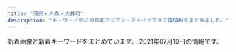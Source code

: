 ```yaml
---
title: "蒲田・大森・大井町"
description: "キーワード別にの巨乳アジアン・チャイナエステ嬢情報をまとめました。"
---
```


新着画像と新着キーワードをまとめています。
2021年07月10日の情報です。

<DmmAffiliateIns />
<KeywordTable
  shops={
    [
    {
        "img_links": [
            "http://www.sh-himenoyw.work/uploads/210410/1-2104101012452G.jpg",
            "http://www.sh-himenoyw.work/uploads/210401/1-210401093342544.jpg",
            "http://www.sh-himenoyw.work/templets/default/picture/tit2.jpg",
            "http://www.sh-himenoyw.work/templets/default/picture/top03.png",
            "http://www.sh-himenoyw.work/templets/default/picture/tit1.jpg",
            "http://www.sh-himenoyw.work/templets/default/picture/sys1.jpg",
            "http://www.sh-himenoyw.work/uploads/210503/1-210503130024241.jpg",
            "http://www.sh-himenoyw.work/templets/default/picture/tit5.jpg",
            "http://www.sh-himenoyw.work/templets/default/picture/stal.png",
            "http://www.sh-himenoyw.work/{dede:global.cfg_templets_skin/}/picture/cg01.jpg",
            "http://www.sh-himenoyw.work/uploads/210420/1-210420110353610.jpg",
            "http://www.sh-himenoyw.work/uploads/210709/1-210F913025D39.jpg",
            "http://www.sh-himenoyw.work/templets/default/picture/footer.png",
            "http://www.sh-himenoyw.work/templets/default/picture/top01.png",
            "http://www.sh-himenoyw.work/templets/default/picture/tit3.jpg",
            "http://www.sh-himenoyw.work/templets/default/picture/tit4.jpg",
            "http://www.sh-himenoyw.work/templets/default/picture/top02.png",
            "http://www.sh-himenoyw.work/templets/default/picture/no.png",
            "http://www.sh-himenoyw.work/{dede:global.cfg_templets_skin/}/picture/cg02.jpg",
            "http://www.sh-himenoyw.work/uploads/210505/1-210505091435528.jpg"
        ],
        "url": "http://www.sh-himenoyw.work/",
        "name": "\u5922\u306e\u90e8\u5c4b",
        "keywords": {
            "89": 1,
            "C": 2,
            "D": 4,
            "86": 3,
            "88": 2
        },
        "station": "JR\u5927\u68ee\u99c5\u897f\u53e3"
    },
    {
        "name": "\u3064\u307c\u307f",
        "url": "http://rin-rinpa.info/",
        "station": "JR\u5927\u4e95\u753a\u99c5\u4e2d\u592e\u53e3",
        "keywords": {},
        "img_links": []
    },
    {
        "img_links": [
            "http://es-kamata.xyz/images/ac1.jpg",
            "http://es-kamata.xyz/images/003.jpg",
            "http://es-kamata.xyz/images/001.jpg",
            "http://es-kamata.xyz/images/top_03.jpg",
            "http://es-kamata.xyz/images/ac3.jpg",
            "http://es-kamata.xyz/images/s1.jpg",
            "http://es-kamata.xyz/images/new_tit.jpg",
            "http://es-kamata.xyz/images/bottom.jpg",
            "http://es-kamata.xyz/images/g4.jpg",
            "http://es-kamata.xyz/images/g3.jpg",
            "http://es-kamata.xyz/images/ml.jpg",
            "http://es-kamata.xyz/images/rq03.jpg",
            "http://es-kamata.xyz/images/tel.jpg",
            "http://es-kamata.xyz/images/ac5.jpg",
            "http://es-kamata.xyz/images/g5.jpg",
            "http://es-kamata.xyz/images/ac4.jpg",
            "http://es-kamata.xyz/images/g2.jpg",
            "http://es-kamata.xyz/images/g1.jpg",
            "http://es-kamata.xyz/images/004.jpg",
            "http://es-kamata.xyz/images/ac2.jpg",
            "http://es-kamata.xyz/images/qiu-1.jpg",
            "http://es-kamata.xyz/images/g8.jpg",
            "http://es-kamata.xyz/images/rq01.jpg",
            "http://es-kamata.xyz/images/tw.jpg",
            "http://es-kamata.xyz/images/new_d.jpg",
            "http://es-kamata.xyz/images/g0.jpg",
            "http://es-kamata.xyz/images/nei_bt.jpg",
            "http://es-kamata.xyz/images/002.jpg"
        ],
        "url": "http://es-kamata.xyz/",
        "name": "\u82b1\u6c34\u6728",
        "station": "JR\u84b2\u7530\u99c5\u897f\u53e3",
        "keywords": {}
    },
    {
        "img_links": [
            "http://syarumu.net/up/uploads/20171016204051mayumi1.jpg",
            "http://syarumu.net/up/uploads/20190819221937moe.jpg",
            "http://syarumu.net/images/qr.jpg",
            "http://syarumu.net/up/newsimg/20180519150354kanaa.jpg",
            "http://syarumu.net/up/uploads/20190525003732risa.jpg",
            "http://syarumu.net/up/uploads/20190720013113erika.jpg",
            "http://syarumu.net/up/uploads/20160812161741aiko.jpg",
            "http://syarumu.net/up/uploads/20200728221316kan.jpg",
            "http://syarumu.net/up/uploads/20180802213749ai.jpg",
            "http://syarumu.net/images/tel.jpg",
            "http://syarumu.net/up/uploads/2020062222282211.jpg",
            "http://syarumu.net/up/uploads/20190714114509image.jpeg",
            "http://syarumu.net/up/uploads/20160812161809aiko5.jpg",
            "http://syarumu.net/up/uploads/20190903230049natumi.jpg",
            "http://syarumu.net/up/uploads/202006222228319.jpg",
            "http://syarumu.net/up/newsimg/20180519143336risa1.jpg",
            "http://syarumu.net/images/price.jpg",
            "http://syarumu.net/up/uploads/20190912225327hina1.jpg",
            "http://syarumu.net/up/uploads/20200728221353kana.jpg",
            "http://syarumu.net/up/uploads/20160813224746kasumi.jpg",
            "http://syarumu.net/up/uploads/20190912225334hina2.jpg",
            "http://syarumu.net/up/uploads/20170108170417kira4.jpg",
            "http://syarumu.net/up/uploads/20190912225320hina.jpg",
            "http://syarumu.net/up/uploads/20160811191905hitomi.jpg",
            "http://syarumu.net/up/uploads/20191121214442AXKE6657.jpg",
            "http://syarumu.net/up/uploads/20191121214351yua.jpg",
            "http://syarumu.net/up/uploads/20180802213619serina1.jpg",
            "http://syarumu.net/up/uploads/20181204215307yurika.jpg",
            "http://syarumu.net/up/uploads/20171001173455haruka.jpg",
            "http://syarumu.net/up/uploads/20171016204051mayumi.jpg",
            "http://syarumu.net/up/uploads/20190522203024saori2.jpg",
            "http://syarumu.net/up/newsimg/20170406223636mao.jpg",
            "http://syarumu.net/up/uploads/20190426134932sumire.jpg",
            "http://syarumu.net/up/newsimg/201707272103202.jpg",
            "http://syarumu.net/up/uploads/20171119193015nana3.jpg",
            "http://syarumu.net/up/uploads/20170406223535mao.jpg",
            "http://syarumu.net/up/uploads/20190301204324ayako1.jpg",
            "http://syarumu.net/images/info.png",
            "http://syarumu.net/up/uploads/20190903230049natumi2.jpg",
            "http://syarumu.net/up/uploads/20190516212007k2.jpg",
            "http://syarumu.net/up/uploads/20190426134943sumire1.jpg",
            "http://syarumu.net/up/newsimg/20171016204113mayumi1.jpg",
            "http://syarumu.net/up/uploads/20171119193048nana4.jpg",
            "http://syarumu.net/up/uploads/20190522203018saori1.jpg",
            "http://syarumu.net/up/uploads/20161219214103hitomi1.jpg",
            "http://syarumu.net/images/qj.jpg",
            "http://syarumu.net/up/uploads/20190525003719risa1.jpg",
            "http://syarumu.net/up/uploads/20191028120109pre.jpg",
            "http://syarumu.net/up/uploads/20171016204051mayumi2.jpg",
            "http://syarumu.net/up/uploads/20180802213607serina.jpg",
            "http://syarumu.net/up/uploads/20170106012055kira3.jpg",
            "http://syarumu.net/up/uploads/20190516211959k1.jpg",
            "http://syarumu.net/up/uploads/20180802213555serina2.jpg",
            "http://syarumu.net/up/uploads/20201008205617r.jpg",
            "http://syarumu.net/up/uploads/2017101023014120170519212939eri1.jpg",
            "http://syarumu.net/up/uploads/20190813233629mirai2.jpg",
            "http://syarumu.net/up/uploads/20160812161757aiko4.jpg",
            "http://syarumu.net/up/uploads/20190301204316ayako.jpg"
        ],
        "keywords": {},
        "url": "http://syarumu.net",
        "name": "\u30b7\u30e3\u30eb\u30e0",
        "station": "JR\u84b2\u7530\u99c5\u6771\u53e3"
    },
    {
        "url": "http://ikoi.xyz.mn/",
        "img_links": [],
        "station": "JR\u5927\u68ee\u99c5\u6771\u53e3",
        "name": "\u61a9",
        "keywords": {}
    },
    {
        "img_links": [],
        "url": "https://nekonoheya.ests.jp/",
        "station": "JR\u5927\u4e95\u753a\u99c5\u4e2d\u592e\u897f\u53e3",
        "keywords": {},
        "name": "\u611b"
    },
    {
        "name": "\u604b",
        "station": "JR\u84b2\u7530\u99c5\u897f\u53e3",
        "keywords": {
            "C": 9,
            "87": 2,
            "D": 4,
            "85": 2
        },
        "img_links": [
            "http://www.majo.esjp.info/images/slider/2.jpg",
            "http://www.majo.esjp.info/img/btn_side_mobile.jpg",
            "http://www.majo.esjp.info/img/ttl_info.png",
            "http://www.majo.esjp.info/files/003-02.jpg",
            "http://www.majo.esjp.info/files/005.jpg",
            "http://www.majo.esjp.info/img/pickup.jpg",
            "http://www.majo.esjp.info/img/goback.jpg",
            "http://www.majo.esjp.info/files/005-02.jpg",
            "http://www.majo.esjp.info/img/ttl_news.png",
            "http://www.majo.esjp.info/images/slider/1.jpg",
            "http://www.majo.esjp.info/files/003.jpg",
            "http://www.majo.esjp.info/images/slider/3.jpg",
            "http://www.majo.esjp.info/img/tel.png"
        ],
        "url": "http://www.majo.esjp.info/"
    },
    {
        "img_links": [
            "http://rilakusi.xyz/uploads/210608/1-21060Q33325V4.jpg",
            "http://rilakusi.xyz/uploads/210608/1-21060Q33214962.jpg",
            "http://rilakusi.xyz/uploads/210608/1-21060Q33115S9.jpg",
            "http://rilakusi.xyz/static/picture/s_staff.png",
            "http://rilakusi.xyz/uploads/210608/1-21060Q32GX25.jpg",
            "http://rilakusi.xyz/static/picture/room4.jpg",
            "http://rilakusi.xyz/static/picture/top.png",
            "http://rilakusi.xyz/static/picture/mobile.jpg",
            "http://rilakusi.xyz/static/picture/news.png",
            "http://rilakusi.xyz/uploads/210608/1-21060Q32T1138.jpg",
            "http://rilakusi.xyz/uploads/210608/1-21060Q32Q2F5.jpg",
            "http://rilakusi.xyz/static/picture/room1.jpg",
            "http://rilakusi.xyz/static/picture/room2.jpg",
            "http://rilakusi.xyz/static/picture/room3.jpg",
            "http://rilakusi.xyz/static/picture/s1.jpg",
            "http://rilakusi.xyz/uploads/210608/1-21060Q32915324.jpg",
            "http://rilakusi.xyz/static/picture/s3.jpg",
            "http://rilakusi.xyz/uploads/210608/1-21060Q3295L13.jpg"
        ],
        "name": "\u30a2\u30ea\u30b9",
        "keywords": {},
        "url": "http://rilakusi.xyz/",
        "station": "JR\u5927\u68ee\u99c5\u897f\u53e3"
    },
    {
        "station": "JR\u5927\u68ee\u99c5\u6771\u53e3",
        "url": "http://es-kosumosu.com/",
        "img_links": [
            "http://es-kosumosu.com/images/info.jpg",
            "http://es-kosumosu.com/girl/2.jpg",
            "http://es-kosumosu.com/girl/6.jpg",
            "http://es-kosumosu.com/girl/4.jpg",
            "http://es-kosumosu.com/images/return.png",
            "http://es-kosumosu.com/images/room/photo01.jpg",
            "http://es-kosumosu.com/girl/3.jpg",
            "http://es-kosumosu.com/images/room/photo04.jpg",
            "http://es-kosumosu.com/images/room/photo05.jpg",
            "http://es-kosumosu.com/images/room/photo02.jpg",
            "http://es-kosumosu.com/girl/5.jpg",
            "http://es-kosumosu.com/girl/1.jpg",
            "http://es-kosumosu.com/images/room/photo03.jpg",
            "http://es-kosumosu.com/images/top_flash_01.jpg",
            "http://es-kosumosu.com/images/system/sys01.jpg",
            "http://es-kosumosu.com/images/staff_mitashi.jpg"
        ],
        "name": "\u30d0\u30a4\u30aa\u30ec\u30c3\u30c8",
        "keywords": {}
    },
    {
        "name": "\u30aa\u30a2\u30b7\u30b9",
        "station": "JR\u5927\u4e95\u753a\u99c5\u4e2d\u592e\u53e3",
        "url": "http://www.oasis.maesjp.com/",
        "img_links": [
            "http://www.oasis.maesjp.com/images/m3.jpg",
            "http://www.oasis.maesjp.com/files/004.jpg",
            "http://www.oasis.maesjp.com/images/slider-img001.jpg",
            "http://www.oasis.maesjp.com/files/003.jpg",
            "http://www.oasis.maesjp.com/images/rsubt1.png",
            "http://www.oasis.maesjp.com/images/rsubt6.png",
            "http://www.oasis.maesjp.com/images/m4.jpg",
            "http://www.oasis.maesjp.com/images/rsubt5.png",
            "http://www.oasis.maesjp.com/files/004-02.jpg",
            "http://www.oasis.maesjp.com/images/b-tel.png",
            "http://www.oasis.maesjp.com/images/m1.jpg",
            "http://www.oasis.maesjp.com/files/002-02.jpg",
            "http://www.oasis.maesjp.com/images/rsubt2.png",
            "http://www.oasis.maesjp.com/images/b-online.png",
            "http://www.oasis.maesjp.com/files/006-02.jpg",
            "http://www.oasis.maesjp.com/images/tel2.png",
            "http://www.oasis.maesjp.com/files/001.jpg",
            "http://www.oasis.maesjp.com/images/rsubt7.png",
            "http://www.oasis.maesjp.com/images/m2.jpg",
            "http://www.oasis.maesjp.com/files/006.jpg",
            "http://www.oasis.maesjp.com/images/r02.jpg",
            "http://www.oasis.maesjp.com/images/rsubt4.png",
            "http://www.oasis.maesjp.com/images/slider-img002.jpg",
            "http://www.oasis.maesjp.com/files/003-02.jpg",
            "http://www.oasis.maesjp.com/files/001-02.jpg",
            "http://www.oasis.maesjp.com/images/m6.jpg",
            "http://www.oasis.maesjp.com/images/r03.jpg",
            "http://www.oasis.maesjp.com/images/r04.jpg",
            "http://www.oasis.maesjp.com/images/rsubt3.png",
            "http://www.oasis.maesjp.com/files/002.jpg",
            "http://www.oasis.maesjp.com/images/r01.jpg"
        ],
        "keywords": {
            "85": 24,
            "D": 8,
            "86": 8,
            "C": 32
        }
    },
    {
        "station": "JR\u84b2\u7530\u99c5\u897f\u53e3",
        "img_links": [],
        "keywords": {},
        "name": "\u8776\u604b\u82b1",
        "url": "http://momi-este.com/"
    },
    {
        "url": "http://diana.jeez.jp/",
        "station": "JR\u84b2\u7530\u99c5\u897f\u53e3",
        "name": "\u30c0\u30a4\u30a2\u30ca\u30fbDIANA",
        "img_links": [
            "http://diana.jeez.jp/public/20190726-190619-915.jpeg",
            "http://diana.jeez.jp/public/20190613-175853-722.jpeg",
            "http://diana.jeez.jp/public/20191224-032315-269.jpeg",
            "http://diana.jeez.jp/public/20181111-190402-789.jpeg",
            "http://diana.jeez.jp/public/20190728-125640-302.jpeg",
            "http://diana.jeez.jp/public/20210708-103345-208.jpeg",
            "http://diana.jeez.jp/public/20210603-162953-243.jpeg",
            "http://diana.jeez.jp/public/20190610-162055-294.jpeg",
            "http://diana.jeez.jp/public/20190426-105139-740.jpg",
            "http://diana.jeez.jp/images/girl-z2.jpg",
            "http://diana.jeez.jp/public/20210620-155020-574.jpeg",
            "http://diana.jeez.jp/public/20210624-083015-574.jpg",
            "http://diana.jeez.jp/public/20191210-122526-507.jpeg",
            "http://diana.jeez.jp/public/20190710-152027-812.jpeg",
            "http://diana.jeez.jp/public/20200211-132149-221.jpeg",
            "http://diana.jeez.jp/public/20191109-124210-239.jpeg",
            "http://diana.jeez.jp/public/20191119-153528-705.jpeg",
            "http://diana.jeez.jp/public/20190809-025651-969.jpeg",
            "http://diana.jeez.jp/public/20181111-190250-481.jpeg",
            "http://diana.jeez.jp/public/20191220-001603-640.jpeg",
            "http://diana.jeez.jp/public/20200103-105226-562.jpeg",
            "http://diana.jeez.jp/public/20181111-190416-494.jpeg",
            "http://diana.jeez.jp/public/20200131-234023-209.jpeg",
            "http://diana.jeez.jp/public/20180929-222629-193.jpeg",
            "http://diana.jeez.jp/images/girl-z1.jpg",
            "http://diana.jeez.jp/public/20190610-160901-701.jpeg",
            "http://diana.jeez.jp/public/20181111-190307-983.jpeg",
            "http://diana.jeez.jp/public/20200108-170159-924.jpeg",
            "http://diana.jeez.jp/ueditor/php/upload/image/20190424/1556109007155859.jpg"
        ],
        "keywords": {
            "\u4e73": 3
        }
    },
    {
        "url": "http://heiwa-massage.work/",
        "name": "\u5e73\u548c",
        "img_links": [
            "http://heiwa-massage.work/img/fla2.jpg",
            "http://heiwa-massage.work/sp/img/pc.jpg",
            "http://heiwa-massage.work/img/st3.jpg",
            "http://heiwa-massage.work/img/mo.png",
            "http://heiwa-massage.work/sp/img/tit.jpg",
            "http://heiwa-massage.work/sp/img/t-a.jpg",
            "http://heiwa-massage.work/sp/img/acc.jpg",
            "http://heiwa-massage.work/sp/img/add.jpg",
            "http://heiwa-massage.work/sp/img/s2.jpg",
            "http://heiwa-massage.work/img/s1.jpg",
            "http://heiwa-massage.work/sp/img/p2.jpg",
            "http://heiwa-massage.work/sp/img/t-s.jpg",
            "http://heiwa-massage.work/sp/img/p3.jpg",
            "http://heiwa-massage.work/sp/img/pic.jpg",
            "http://heiwa-massage.work/img/fla3.jpg",
            "http://heiwa-massage.work/img/nos.jpg",
            "http://heiwa-massage.work/sp/img/s1.jpg",
            "http://heiwa-massage.work/img/head.jpg",
            "http://heiwa-massage.work/img/st1.jpg",
            "http://heiwa-massage.work/img/sta1.jpg",
            "http://heiwa-massage.work/sp/img/t-r.jpg",
            "http://heiwa-massage.work/img/st2.jpg",
            "http://heiwa-massage.work/img/sta3.jpg",
            "http://heiwa-massage.work/sp/img/p1.jpg",
            "http://heiwa-massage.work/img/fla1.jpg",
            "http://heiwa-massage.work/img/sta2.jpg",
            "http://heiwa-massage.work/sp/img/sys.jpg",
            "http://heiwa-massage.work/img/botton.jpg",
            "http://heiwa-massage.work/sp/img/time.jpg",
            "http://heiwa-massage.work/sp/img/tel.jpg",
            "http://heiwa-massage.work/sp/img/t-t.jpg",
            "http://heiwa-massage.work/sp/img/botton.jpg",
            "http://heiwa-massage.work/sp/img/s3.jpg",
            "http://heiwa-massage.work/sp/img/t-o.jpg",
            "http://heiwa-massage.work/sp/img/info.jpg",
            "http://heiwa-massage.work/img/s3.jpg",
            "http://heiwa-massage.work/img/s2.jpg",
            "http://heiwa-massage.work/sp/img/cam.jpg",
            "http://heiwa-massage.work/img/acc.jpg"
        ],
        "keywords": {
            "86": 2,
            "87": 2,
            "88": 2,
            "D": 1,
            "E": 1,
            "C": 11
        },
        "station": "\u5e73\u548c\u5cf6\u99c5\u897f\u53e3"
    },
    {
        "station": "JR\u5927\u68ee\u99c5\u6771\u53e3",
        "img_links": [
            "http://es-refine.xyz/images/tite-staff.jpg",
            "http://es-refine.xyz/images/a2.jpg",
            "http://es-refine.xyz/images/a6.jpg",
            "http://es-refine.xyz/images/g7.jpg",
            "http://es-refine.xyz/images/r3.jpg",
            "http://es-refine.xyz/images/pickup_t.jpg",
            "http://es-refine.xyz/images/g8.jpg",
            "http://es-refine.xyz/images/top.jpg",
            "http://es-refine.xyz/images/a4.jpg",
            "http://es-refine.xyz/images/g02.jpg",
            "http://es-refine.xyz/images/r2.jpg",
            "http://es-refine.xyz/images/g2.jpg",
            "http://es-refine.xyz/images/a3.jpg",
            "http://es-refine.xyz/images/end.png",
            "http://es-refine.xyz/images/mobile.jpg",
            "http://es-refine.xyz/images/4.jpg",
            "http://es-refine.xyz/images/a5.jpg",
            "http://es-refine.xyz/images/a1.jpg",
            "http://es-refine.xyz/images/g.jpg",
            "http://es-refine.xyz/images/g6.jpg",
            "http://es-refine.xyz/images/3.jpg",
            "http://es-refine.xyz/images/tite-link.jpg"
        ],
        "name": "Refine\u30fb\u30ea\u30d5\u30a1\u30a4\u30f3",
        "url": "http://es-refine.xyz/",
        "keywords": {
            "C": 12
        }
    },
    {
        "img_links": [
            "http://spa-omori.com/wp-content/uploads/2019/10/c2.jpg",
            "http://spa-omori.com/wp-content/uploads/2019/10/mmexport1571245061102.jpg",
            "http://spa-omori.com/wp-content/themes/Aaron/picture/line1-1558966169073.png",
            "http://spa-omori.com/wp-content/themes/Aaron/picture/sign-1558966169098.png",
            "http://spa-omori.com/wp-content/themes/Aaron/picture/sign-1558966169154.png",
            "http://spa-omori.com/wp-content/themes/Aaron/picture/s_news-1558972223845.png",
            "http://spa-omori.com/wp-content/uploads/2019/10/mmexport1571245049830.jpg",
            "http://spa-omori.com/wp-content/uploads/2021/03/mmexport1615287725391-1.jpg",
            "http://spa-omori.com/wp-content/uploads/2019/10/1_20190531100800502-155897222384-1.jpg",
            "http://spa-omori.com/wp-content/uploads/2020/01/mmexport1611389971637.jpg",
            "http://spa-omori.com/wp-content/uploads/2019/10/d2.jpg",
            "http://spa-omori.com/wp-content/uploads/2021/06/1624353980508.jpg",
            "http://spa-omori.com/wp-content/themes/Aaron/picture/line-1558972223845.jpg",
            "http://spa-omori.com/wp-content/uploads/2019/10/1_20190531100800502-155896616907.jpg",
            "http://spa-omori.com/wp-content/uploads/2019/10/1616139728867.jpg",
            "http://spa-omori.com/wp-content/themes/Aaron/picture/zi_staff-1558966169073.png",
            "http://spa-omori.com/wp-content/uploads/2019/10/123456.jpg",
            "http://spa-omori.com/wp-content/uploads/2021/04/Screenshot_20210403-170748.png",
            "http://spa-omori.com/wp-content/themes/Aaron/picture/sign-1558966169044.png",
            "http://spa-omori.com/wp-content/themes/Aaron/picture/sign-1558972223845.png",
            "http://spa-omori.com/wp-content/uploads/2021/07/1234.jpg",
            "http://spa-omori.com/wp-content/uploads/2021/07/Polish_20210708_184958646.jpg",
            "http://spa-omori.com/wp-content/uploads/2020/11/1616139730689.jpg",
            "http://spa-omori.com/wp-content/uploads/2020/12/1607832354643.jpg",
            "http://spa-omori.com/wp-content/themes/Aaron/picture/sign-1558966169073.png",
            "http://spa-omori.com/wp-content/uploads/2019/10/b2.jpg",
            "http://spa-omori.com/wp-content/uploads/2019/10/123b.png",
            "http://spa-omori.com/wp-content/uploads/2019/10/w1.png",
            "http://spa-omori.com/wp-content/themes/Aaron/picture/sign-1558966169128.png",
            "http://spa-omori.com/wp-content/uploads/2019/10/mmexport1562577297511.jpg",
            "http://spa-omori.com/wp-content/uploads/2019/10/mmexport1571245064770.jpg"
        ],
        "name": "\u30b7\u30fc\u30af\u30ec\u30c3\u30c8\u30d5\u30a1\u30f3\u30bf\u30b8\u30fc",
        "keywords": {
            "\u30bb\u30af\u30b7\u30fc": 2
        },
        "station": "JR\u5927\u68ee\u99c5\u897f\u53e3",
        "url": "http://spa-omori.com/"
    },
    {
        "keywords": {
            "D": 124,
            "C": 12,
            "F": 14,
            "87": 68,
            "E": 14,
            "85": 28,
            "86": 40,
            "89": 28
        },
        "img_links": [
            "http://u-care.ests.jp/images/cocoiineputiandian.jpg",
            "http://u-care.ests.jp/images/s_staff.jpg",
            "http://u-care.ests.jp/photos/sites/36/2021/05/2021050915503123.jpeg",
            "http://u-care.ests.jp/photos/sites/36/2020/01/2020012715190245.jpg",
            "http://u-care.ests.jp/images/a.png",
            "http://u-care.ests.jp/photos/sites/36/2021/05/202105080345158.jpeg",
            "http://u-care.ests.jp/images/s_face.jpg",
            "http://u-care.ests.jp/photos/sites/36/2019/11/2019110314145623.jpg",
            "http://u-care.ests.jp/images/top.png",
            "http://u-care.ests.jp/photos/sites/36/2021/02/2021020516323421.jpg",
            "http://u-care.ests.jp/photos/sites/36/2021/04/2021042523083797.jpeg",
            "http://u-care.ests.jp/photos/sites/36/2020/12/2020120314112231.jpg",
            "http://u-care.ests.jp/images/s.png",
            "http://u-care.ests.jp/photos/sites/36/2019/07/201907281834129.jpg",
            "http://u-care.ests.jp/images/s_pick.jpg",
            "http://u-care.ests.jp/photos/sites/36/2020/12/2020120314112720.jpg",
            "http://u-care.ests.jp/images/b.png",
            "http://u-care.ests.jp/images/room2.jpg",
            "http://u-care.ests.jp/images/room3.jpg",
            "http://u-care.ests.jp/images/room4.jpg",
            "http://u-care.ests.jp/images/twitter.jpg",
            "http://u-care.ests.jp/photos/sites/36/2019/07/2019072818341463.jpg",
            "http://u-care.ests.jp/photos/sites/36/2020/11/2020112313092447.jpg",
            "http://u-care.ests.jp/photos/sites/36/2019/11/2019110314145767.jpg",
            "http://u-care.ests.jp/photos/sites/36/2021/04/2021040821454611.jpeg",
            "http://u-care.ests.jp/photos/sites/36/2021/05/2021050915502499.jpeg",
            "http://u-care.ests.jp/images/room5.jpg",
            "http://u-care.ests.jp/photos/sites/36/2021/05/2021050803451611.jpeg",
            "http://u-care.ests.jp/photos/sites/36/2019/07/2019072818340741.jpg",
            "http://u-care.ests.jp/images/nbj1.jpg",
            "http://u-care.ests.jp/photos/sites/36/2019/07/2019072818341268.jpg",
            "http://u-care.ests.jp/photos/sites/36/2021/04/2021042523083915.jpeg",
            "http://u-care.ests.jp/photos/sites/36/2020/11/2020112313091813.jpg",
            "http://u-care.ests.jp/images/new.jpg",
            "http://u-care.ests.jp/photos/sites/36/2021/02/2021020516324022.jpg",
            "http://u-care.ests.jp/photos/sites/36/2020/01/2020012715190876.jpg",
            "http://u-care.ests.jp/photos/sites/36/2019/07/2019072818341331.jpg",
            "http://u-care.ests.jp/images/pick_bj1.jpg",
            "http://u-care.ests.jp/images/1.jpg",
            "http://u-care.ests.jp/photos/sites/36/2019/07/2019072818372591.jpg",
            "http://u-care.ests.jp/images/room1.jpg",
            "http://u-care.ests.jp/images/hua.png",
            "http://u-care.ests.jp/images/s_link.jpg",
            "http://u-care.ests.jp/images/pick_bj3.jpg",
            "http://u-care.ests.jp/images/s_blog.jpg",
            "http://u-care.ests.jp/photos/sites/36/2021/05/2021050915511431.jpeg",
            "http://u-care.ests.jp/images/s1.png",
            "http://u-care.ests.jp/images/room6.jpg",
            "http://u-care.ests.jp/photos/sites/36/2019/07/2019072818340893.jpg",
            "http://u-care.ests.jp/photos/sites/36/2021/04/2021042523083640.jpeg",
            "http://u-care.ests.jp/photos/sites/36/2020/12/2020120314113358.jpg",
            "http://u-care.ests.jp/images/mobile.jpg",
            "http://u-care.ests.jp/images/nbj3.jpg",
            "http://u-care.ests.jp/photos/sites/36/2021/05/2021050803451364.jpeg",
            "http://u-care.ests.jp/photos/sites/36/2019/07/201907281834152.jpg",
            "http://u-care.ests.jp/photos/sites/36/2021/04/2021040821455253.jpeg"
        ],
        "station": "JR\u84b2\u7530\u99c5\u897f\u53e3",
        "name": "CoCo.\u30a4\u30a4\u306d!",
        "url": "http://u-care.ests.jp/"
    },
    {
        "url": "http://kenkounoie.relax-fk.com/",
        "keywords": {
            "D": 2,
            "C": 10,
            "86": 4,
            "90": 2,
            "85": 4,
            "88": 2
        },
        "station": "\u9752\u7269\u6a2a\u4e01\u99c5",
        "name": "\u5065\u5eb7\u306e\u5bb6",
        "img_links": [
            "http://kenkounoie.relax-fk.com/images/main-visual.png",
            "http://kenkounoie.relax-fk.com/images/cast04.png",
            "http://kenkounoie.relax-fk.com/images/cast07.png",
            "http://kenkounoie.relax-fk.com/images/cast08.png",
            "http://kenkounoie.relax-fk.com/images/sub-visual.png",
            "http://kenkounoie.relax-fk.com/images/kansen.png",
            "http://kenkounoie.relax-fk.com/images/cast05.png",
            "http://kenkounoie.relax-fk.com/images/cast06.png",
            "http://kenkounoie.relax-fk.com/images/cast09.png"
        ]
    },
    {
        "name": "NEW\u30a4\u30d6",
        "img_links": [
            "http://www.tokyo-0001.xyz/img/ttl-03.png",
            "http://www.tokyo-0001.xyz/img/girls02.jpg",
            "http://www.tokyo-0001.xyz/img/img2.jpg",
            "http://www.tokyo-0001.xyz/img/img-txt-01.png",
            "http://www.tokyo-0001.xyz/img/girls01.jpg",
            "http://www.tokyo-0001.xyz/img/bnr01.jpg",
            "http://www.tokyo-0001.xyz/img/girls05.jpg",
            "http://www.tokyo-0001.xyz/img/img3.jpg",
            "http://www.tokyo-0001.xyz/img/bnr02.jpg",
            "http://www.tokyo-0001.xyz/img/ttl-04.png",
            "http://www.tokyo-0001.xyz/img/girls06.jpg",
            "http://www.tokyo-0001.xyz/img/img1.jpg",
            "http://www.tokyo-0001.xyz/img/girls03.jpg",
            "http://www.tokyo-0001.xyz/img/bnr00.jpg",
            "http://www.tokyo-0001.xyz/img/girls04.jpg",
            "http://www.tokyo-0001.xyz/img/ttl-02.png",
            "http://www.tokyo-0001.xyz/img/ttl-01.png"
        ],
        "station": "JR\u84b2\u7530\u99c5\u897f\u53e3",
        "keywords": {},
        "url": "http://www.tokyo-0001.xyz/"
    },
    {
        "station": "JR\u5927\u4e95\u753a\u99c5\u6771\u53e3",
        "img_links": [
            "http://www.ovenus.work/images/icon_ranking_01.png",
            "http://www.ovenus.work/staff/kana1.jpg",
            "https://m-este.com/wp-content/uploads/2020/12/\u00e3\u0083\u00a1\u00e3\u0083\u00b3\u00e3\u0082\u00a8\u00e3\u0082\u00b9C\u00e3\u0083\u00a1\u00e3\u0083\u00b3234.png",
            "http://www.ovenus.work/images/recruit/sp_mainvisual.jpg",
            "http://www.ovenus.work/images/recruit/point_07.png",
            "http://www.ovenus.work/images/sw_tel.png",
            "http://www.ovenus.work/images/recruit/nagare_07.png",
            "http://www.ovenus.work/staff/sora1.jpg",
            "http://www.ovenus.work/images/recruit/nagare_02.jpg",
            "http://www.ovenus.work/images/sw_home.png",
            "http://www.ovenus.work/staff/yui2.jpg",
            "http://www.ovenus.work/images/icon_ranking_05.png",
            "http://www.ovenus.work/images/recruit/point_09.png",
            "http://www.ovenus.work/images/recruit/nagare_03.jpg",
            "http://www.ovenus.work/images/recruit/nagare_05.png",
            "http://www.ovenus.work/staff/yui1.jpg",
            "http://www.ovenus.work/images/recruit/point_05.png",
            "http://www.ovenus.work/images/mainvisual_01.jpg",
            "http://www.ovenus.work/staff/kana2.jpg",
            "http://www.ovenus.work/images/mainvisual_01_s.jpg",
            "http://www.ovenus.work/images/no_image.jpg",
            "http://www.ovenus.work/images/trigger.jpg",
            "http://www.ovenus.work/images/recruit/point_03.png",
            "http://www.ovenus.work/images/recruit/point_04.png",
            "http://www.ovenus.work/staff/mayu1.jpg",
            "http://www.ovenus.work/images/recruit/nagare_06.png",
            "http://www.ovenus.work/images/head_interior.jpg",
            "http://www.ovenus.work/staff/aoi1.jpg",
            "http://www.ovenus.work/images/icon_ranking_04.png",
            "http://www.ovenus.work/staff/mayu2.jpg",
            "http://www.ovenus.work/images/icon_ranking_03.png",
            "http://www.ovenus.work/images/icon_new.png",
            "http://www.ovenus.work/images/icon_ranking_02.png",
            "http://www.ovenus.work/images/recruit/req_03.jpg",
            "http://www.ovenus.work/images/recruit/point_06.png",
            "http://www.ovenus.work/images/recruit/message_03.png",
            "http://www.ovenus.work/images/recruit/nagare_01.jpg",
            "http://www.ovenus.work/images/head_therapist.jpg"
        ],
        "url": "http://www.ovenus.work",
        "name": "VENUS\uff5e\u30d3\u30fc\u30ca\u30b9\uff5e",
        "keywords": {}
    },
    {
        "station": "JR\u84b2\u7530\u99c5\u897f\u53e3",
        "url": "http://yume-yume.info/",
        "img_links": [
            "http://yume-yume.info/img/s3.jpg",
            "http://yume-yume.info/i/img/sta1.jpg",
            "http://yume-yume.info/img/s4.jpg",
            "http://yume-yume.info/img/st01.jpg",
            "http://yume-yume.info/img/s1.jpg",
            "http://yume-yume.info/img/sta4.jpg",
            "http://yume-yume.info/img/botton.jpg",
            "http://yume-yume.info/i/img/sta4.jpg",
            "http://yume-yume.info/img/st4.jpg",
            "http://yume-yume.info/i/img/sta2.jpg",
            "http://yume-yume.info/img/s17.jpg",
            "http://yume-yume.info/img/st3.jpg",
            "http://yume-yume.info/img/r9.jpg",
            "http://yume-yume.info/img/s15.jpg",
            "http://yume-yume.info/img/nos.jpg",
            "http://yume-yume.info/i/img/sta15.jpg",
            "http://yume-yume.info/i/img/sta17.jpg",
            "http://yume-yume.info/i/img/nos.jpg",
            "http://yume-yume.info/img/st15.jpg",
            "http://yume-yume.info/img/s2.jpg",
            "http://yume-yume.info/i/img/r0.jpg",
            "http://yume-yume.info/img/sta2.jpg",
            "http://yume-yume.info/img/sta3.jpg",
            "http://yume-yume.info/img/st1.jpg",
            "http://yume-yume.info/img/st02.jpg",
            "http://a.jps.cm/yume/wp-content/uploads/sites/36/2020/12/2470AE4C-2A60-4C35-A4C8-043E2F5EF2BD.jpeg",
            "http://yume-yume.info/img/st2.jpg",
            "http://yume-yume.info/img/sta15.jpg",
            "http://yume-yume.info/img/fla.jpg",
            "http://a.jps.cm/yume/wp-content/uploads/sites/36/2021/05/38E59284-A3CB-4000-BE42-CDB0C6C66E44-225x300.jpeg",
            "http://yume-yume.info/img/mo.png",
            "http://yume-yume.info/i/img/sta3.jpg",
            "http://yume-yume.info/img/st17.jpg",
            "http://yume-yume.info/i/img/r4.jpg",
            "http://yume-yume.info/img/sta17.jpg",
            "http://yume-yume.info/i/img/r1.jpg",
            "http://yume-yume.info/i/img/r2.jpg",
            "http://yume-yume.info/img/sta1.jpg"
        ],
        "name": "\u5922\u306e\u307e\u305f\u5922",
        "keywords": {
            "87": 1,
            "86": 4,
            "C": 19,
            "D": 3,
            "85": 3
        }
    },
    {
        "img_links": [
            "http://www3.spa-omori.com/94zc.com/img/staff_t.jpg",
            "http://www3.spa-omori.com/static/upload/image/20210613/1623564836432428.jpg",
            "http://www3.spa-omori.com/static/upload/image/20210623/1624448406666034.jpg",
            "http://www3.spa-omori.com/static/upload/image/20210624/1624525835285934.jpg",
            "http://www3.spa-omori.com/static/upload/image/20210611/1623408748760466.png",
            "http://www3.spa-omori.com/static/upload/image/20210604/1622780060182117.jpg",
            "http://www3.spa-omori.com/static/upload/image/20210611/1623407019836444.png",
            "http://www3.spa-omori.com/static/upload/image/20210611/1623370128494559.jpg",
            "http://www3.spa-omori.com/static/upload/image/20210601/1622487391170480.jpg",
            "http://www3.spa-omori.com/static/upload/image/20210613/1623585903714005.jpg",
            "http://www3.spa-omori.com/static/upload/image/20210611/1623408763606888.png",
            "http://www3.spa-omori.com/static/upload/image/20210708/1625738484848001.jpg",
            "http://www3.spa-omori.com/static/upload/image/20210529/1622262930173677.png",
            "http://www3.spa-omori.com/static/upload/image/20210529/1622263004809643.png",
            "http://www3.spa-omori.com/static/upload/image/20210529/1622263004210427.jpg",
            "http://www3.spa-omori.com/static/upload/image/20210614/1623602221763538.jpg",
            "http://www3.spa-omori.com/static/upload/image/20210601/1622487398253770.jpg",
            "http://www3.spa-omori.com/static/upload/image/20210529/1622262921145959.jpg",
            "http://www3.spa-omori.com/static/upload/image/20210601/1622490346100533.jpg",
            "http://www3.spa-omori.com/static/upload/image/20210624/1624525845734302.jpg",
            "http://www3.spa-omori.com/94zc.com/img/news.jpg",
            "http://www3.spa-omori.com/static/upload/image/20210611/1623366092252587.jpg",
            "http://www3.spa-omori.com/static/upload/image/20210601/1622490150182834.jpg",
            "http://www3.spa-omori.com/static/upload/image/20210604/1622752506154862.jpg",
            "http://www3.spa-omori.com/static/upload/image/20210607/1622998694748732.jpg",
            "http://www3.spa-omori.com/static/upload/image/20210611/1623408730777981.png",
            "http://www3.spa-omori.com/static/upload/image/20210611/1623405751458082.jpg",
            "http://www3.spa-omori.com/94zc.com/img/tt.jpg",
            "http://www3.spa-omori.com/static/upload/image/20210611/1623366058135364.jpg",
            "http://www3.spa-omori.com/static/upload/image/20210611/1623366096182188.jpg"
        ],
        "keywords": {
            "\u30bb\u30af\u30b7\u30fc": 14
        },
        "url": "http://www3.spa-omori.com/",
        "name": "\u30e1\u30eb\u30c6\u30a3\u30fc\u30b7\u30e5\u30ac\u30fc",
        "station": "JR\u5927\u4e95\u753a\u99c5\u4e2d\u592e\u53e3"
    },
    {
        "station": "JR\u5927\u68ee\u99c5\u897f\u53e3",
        "img_links": [
            "http://www.cosmos.relaxjp.info/common/img/image1.jpg",
            "http://www.cosmos.relaxjp.info/files/003.jpg",
            "http://www.cosmos.relaxjp.info/files/006.jpg",
            "http://www.cosmos.relaxjp.info/images/call_sp.png",
            "http://www.cosmos.relaxjp.info/common/img/top_img001.png",
            "http://www.cosmos.relaxjp.info/common/img/shop/r4.jpg",
            "http://www.cosmos.relaxjp.info/common/img/image2.jpg",
            "http://www.cosmos.relaxjp.info/files/004.jpg",
            "http://www.cosmos.relaxjp.info/files/002.jpg",
            "http://www.cosmos.relaxjp.info/common/img/shop/r1.jpg",
            "http://www.cosmos.relaxjp.info/common/img/image3.jpg",
            "http://www.cosmos.relaxjp.info/common/img/shop/r2.jpg",
            "http://www.cosmos.relaxjp.info/common/img/shop/r3.jpg",
            "http://www.cosmos.relaxjp.info/photo_news/upimg/18630606fd1936e3b3_0.jpg",
            "http://www.cosmos.relaxjp.info/files/001.jpg",
            "http://www.cosmos.relaxjp.info/files/005.jpg"
        ],
        "name": "\u30b3\u30b9\u30e2\u30b9",
        "url": "http://www.cosmos.relaxjp.info/",
        "keywords": {
            "C": 13
        }
    },
    {
        "station": "JR\u84b2\u7530\u99c5\u897f\u53e3",
        "img_links": [
            "http://www.arabianoyoru.com/images/upload/74b7f5d5cce6bcca.jpg",
            "http://www.arabianoyoru.com/images/upload/thumb/ee0c285b7dee8567.jpg",
            "http://www.arabianoyoru.com/images/r04.jpg",
            "http://www.arabianoyoru.com/images/upload/thumb/2bab34e5f5f4b474.jpg",
            "http://www.arabianoyoru.com/images/upload/thumb/2f10cf77f8d7b399.jpg",
            "http://www.arabianoyoru.com/images/r03.jpg",
            "http://www.arabianoyoru.com/images/upload/thumb/a29f5a4a28b905cc.jpg",
            "http://www.arabianoyoru.com/images/r02.jpg",
            "http://www.arabianoyoru.com/images/upload/thumb/2101a8b842308c11.jpg",
            "http://www.arabianoyoru.com/images/index_06.jpg",
            "http://www.arabianoyoru.com/images/upload/564cb6c5b230ca3d.jpg",
            "http://www.arabianoyoru.com/s/girl/01.jpg",
            "http://www.arabianoyoru.com/images/upload/thumb/6edb9fff24d5531d.jpg",
            "http://www.arabianoyoru.com/images/upload/thumb/68db36b1211cebb9.jpg",
            "http://www.arabianoyoru.com/images/upload/thumb/4532de498ca39c33.jpg",
            "http://www.arabianoyoru.com/images/index_08.jpg",
            "http://www.arabianoyoru.com/images/index_07.jpg",
            "http://www.arabianoyoru.com/images/upload/3469606e262a5ee0.jpg",
            "http://www.arabianoyoru.com/images/upload/2b92798467141387.jpg",
            "http://www.arabianoyoru.com/images/upload/thumb/74b7f5d5cce6bcca.jpg",
            "http://www.arabianoyoru.com/images/upload/thumb/66a58b73f3d149ef.jpg",
            "http://www.arabianoyoru.com/s/images/icon_info.png",
            "http://www.arabianoyoru.com/images/01.jpg",
            "http://www.arabianoyoru.com/images/upload/thumb/8c714cbe908fdcfa.jpg",
            "http://www.arabianoyoru.com/images/index_10.jpg",
            "http://www.arabianoyoru.com/images/index_04.jpg",
            "http://www.arabianoyoru.com/images/upload/thumb/4a9b52f014c57b14.jpg",
            "http://www.arabianoyoru.com/images/upload/thumb/1bdcd13f57cbf51b.jpg",
            "http://www.arabianoyoru.com/images/upload/66a58b73f3d149ef.jpg",
            "http://www.arabianoyoru.com/images/upload/thumb/c1c4634be9e43e96.jpg",
            "http://www.arabianoyoru.com/images/staff_12.jpg",
            "http://www.arabianoyoru.com/images/upload/eb30a7e162d494b7.jpg",
            "http://www.arabianoyoru.com/images/upload/4a9b52f014c57b14.jpg",
            "http://www.arabianoyoru.com/images/upload/4d0b81e791f8dd2a.jpg",
            "http://www.arabianoyoru.com/s/images/icon_staff.png",
            "http://www.arabianoyoru.com/images/upload/thumb/f758de4c846e44e7.jpg",
            "http://www.arabianoyoru.com/images/index_09.jpg",
            "http://www.arabianoyoru.com/images/upload/thumb/eb30a7e162d494b7.jpg",
            "http://www.arabianoyoru.com/images/02.jpg",
            "http://www.arabianoyoru.com/images/upload/thumb/a814b7e0bf080e1a.jpg",
            "http://www.arabianoyoru.com/images/sub_16.jpg",
            "http://www.arabianoyoru.com/images/upload/thumb/539fdf3e384c469c.jpg",
            "http://www.arabianoyoru.com/images/sub_15.jpg",
            "http://www.arabianoyoru.com/images/upload/2101a8b842308c11.jpg",
            "http://www.arabianoyoru.com/images/index_05.jpg",
            "http://www.arabianoyoru.com/images/upload/thumb/2b92798467141387.jpg",
            "http://www.arabianoyoru.com/images/upload/539fdf3e384c469c.jpg",
            "http://www.arabianoyoru.com/images/upload/4532de498ca39c33.jpg",
            "http://www.arabianoyoru.com/images/sub_12.jpg",
            "http://www.arabianoyoru.com/images/rec_12.jpg",
            "http://www.arabianoyoru.com/girl/012.jpg",
            "http://www.arabianoyoru.com/images/upload/68db36b1211cebb9.jpg",
            "http://www.arabianoyoru.com/images/upload/2bab34e5f5f4b474.jpg",
            "http://www.arabianoyoru.com/images/upload/845ccdcc528743c1.jpg",
            "http://www.arabianoyoru.com/s/images/icon_top.png",
            "http://www.arabianoyoru.com/images/info_12.jpg",
            "http://www.arabianoyoru.com/images/upload/9a1a75f805d7e04a.jpg",
            "http://www.arabianoyoru.com/images/upload/c1c4634be9e43e96.jpg",
            "http://www.arabianoyoru.com/images/upload/2f10cf77f8d7b399.jpg",
            "http://www.arabianoyoru.com/images/sub_17.png",
            "http://www.arabianoyoru.com/images/info_01.jpg",
            "http://www.arabianoyoru.com/images/upload/thumb/0976cdac54ed3543.jpg",
            "http://www.arabianoyoru.com/images/acc_12.jpg",
            "http://www.arabianoyoru.com/images/upload/ee0c285b7dee8567.jpg",
            "http://www.arabianoyoru.com/images/upload/f758de4c846e44e7.jpg",
            "http://www.arabianoyoru.com/images/upload/thumb/4d0b81e791f8dd2a.jpg",
            "http://www.arabianoyoru.com/images/index_12.jpg",
            "http://www.arabianoyoru.com/images/upload/thumb/564cb6c5b230ca3d.jpg",
            "http://www.arabianoyoru.com/images/rec.jpg",
            "http://www.arabianoyoru.com/images/index_17.jpg",
            "http://www.arabianoyoru.com/images/r01.jpg",
            "http://www.arabianoyoru.com/images/upload/thumb/372dce9ab9d22744.jpg",
            "http://www.arabianoyoru.com/images/fanhui.png",
            "http://www.arabianoyoru.com/s/images/icon_tel.png",
            "http://www.arabianoyoru.com/images/upload/e3e089bc950ef93e.jpg",
            "http://www.arabianoyoru.com/images/upload/a29f5a4a28b905cc.jpg",
            "http://www.arabianoyoru.com/images/sys.jpg",
            "http://www.arabianoyoru.com/s/images/icon_covergirl.png",
            "http://www.arabianoyoru.com/images/upload/thumb/845ccdcc528743c1.jpg",
            "http://www.arabianoyoru.com/images/sub_16.png",
            "http://www.arabianoyoru.com/images/upload/thumb/3469606e262a5ee0.jpg",
            "http://www.arabianoyoru.com/images/upload/581da65ae95ac110.jpg",
            "http://www.arabianoyoru.com/images/upload/thumb/581da65ae95ac110.jpg",
            "http://www.arabianoyoru.com/images/upload/6edb9fff24d5531d.jpg",
            "http://www.arabianoyoru.com/images/upload/372dce9ab9d22744.jpg",
            "http://www.arabianoyoru.com/images/upload/thumb/9a1a75f805d7e04a.jpg",
            "http://www.arabianoyoru.com/images/upload/a814b7e0bf080e1a.jpg",
            "http://www.arabianoyoru.com/s/images/icon_topics.png",
            "http://www.arabianoyoru.com/images/index_15.jpg",
            "http://www.arabianoyoru.com/images/acc_01.jpg",
            "http://www.arabianoyoru.com/images/upload/thumb/e3e089bc950ef93e.jpg",
            "http://www.arabianoyoru.com/images/index_11.jpg",
            "http://www.arabianoyoru.com/images/index_02.jpg",
            "http://www.arabianoyoru.com/images/upload/0976cdac54ed3543.jpg",
            "http://www.arabianoyoru.com/images/upload/1bdcd13f57cbf51b.jpg",
            "http://www.arabianoyoru.com/images/upload/8c714cbe908fdcfa.jpg"
        ],
        "url": "http://www.arabianoyoru.com/",
        "keywords": {
            "D": 36,
            "E": 7,
            "88": 4,
            "89": 2,
            "84": 2,
            "F": 2,
            "86": 12,
            "C": 9,
            "87": 7,
            "85": 27
        },
        "name": "\u30a2\u30e9\u30d3\u30a2\u306e\u591c"
    },
    {
        "station": "JR\u84b2\u7530\u99c5\u6771\u53e3",
        "img_links": [
            "http://www.e-uluru.info/images/upload/thumb/ebc831946fdc3143.jpg",
            "http://www.e-uluru.info/images/upload/a86dfeb81b8ab370.jpg",
            "http://www.e-uluru.info/images/upload/12cb1bdfa779a5e6.jpg",
            "http://www.e-uluru.info/images/upload/2951922eff997d84.jpg",
            "http://www.e-uluru.info/images/index_05.png",
            "http://www.e-uluru.info/girl/031.jpg",
            "http://www.e-uluru.info/s/images/icon_topics.png",
            "http://www.e-uluru.info/images/upload/thumb/db7023b92ef16bbc.jpg",
            "http://www.e-uluru.info/images/upload/thumb/6f79d09c6041afd7.jpg",
            "http://www.e-uluru.info/girl/019.jpg",
            "http://www.e-uluru.info/images/info_08.png",
            "http://www.e-uluru.info/images/upload/ad830a43974bad03.jpg",
            "http://www.e-uluru.info/images/upload/thumb/90eec703fb0861db.jpg",
            "http://www.e-uluru.info/s/images/icon_tel.png",
            "http://www.e-uluru.info/girl/032.jpg",
            "http://www.e-uluru.info/images/upload/6f79d09c6041afd7.jpg",
            "http://www.e-uluru.info/images/rec_09.png",
            "http://www.e-uluru.info/images/upload/thumb/7dfd54521df00187.jpg",
            "http://www.e-uluru.info/images/upload/71169c7f826021d0.jpg",
            "http://www.e-uluru.info/girl/024.jpg",
            "http://www.e-uluru.info/images/upload/thumb/a944203deb9da4de.jpg",
            "http://www.e-uluru.info/images/upload/thumb/adc24ea0648493e2.jpg",
            "http://www.e-uluru.info/images/upload/thumb/a42cde1d7d7ca5c0.jpg",
            "http://www.e-uluru.info/s/girl/01.jpg",
            "http://www.e-uluru.info/images/upload/2e83ce7f87e28c10.jpg",
            "http://www.e-uluru.info/images/upload/5dcabd8808e86a8c.jpg",
            "http://www.e-uluru.info/images/upload/f436fca81b34a90a.jpg",
            "http://www.e-uluru.info/images/upload/thumb/12cb1bdfa779a5e6.jpg",
            "http://www.e-uluru.info/images/r01.jpg",
            "http://www.e-uluru.info/images/upload/08e930d29f9d5b3e.jpg",
            "http://www.e-uluru.info/images/pro.jpg",
            "http://www.e-uluru.info/images/upload/b71e9dc3cfa0f9b4.jpg",
            "http://www.e-uluru.info/images/upload/7a73ef7475560f16.jpg",
            "http://www.e-uluru.info/images/upload/thumb/f436fca81b34a90a.jpg",
            "http://www.e-uluru.info/images/index_12.png",
            "http://www.e-uluru.info/s/images/icon_staff.png",
            "http://www.e-uluru.info/girl/014.jpg",
            "http://www.e-uluru.info/images/staff_08.png",
            "http://www.e-uluru.info/girl/015.jpg",
            "http://www.e-uluru.info/images/upload/thumb/1ddb0f728d864feb.jpg",
            "http://www.e-uluru.info/girl/028.jpg",
            "http://www.e-uluru.info/girl/06.jpg",
            "http://www.e-uluru.info/girl/033.jpg",
            "http://www.e-uluru.info/images/upload/thumb/2e83ce7f87e28c10.jpg",
            "http://www.e-uluru.info/girl/013.jpg",
            "http://www.e-uluru.info/images/upload/thumb/2951922eff997d84.jpg",
            "http://www.e-uluru.info/s/images/r03.jpg",
            "http://www.e-uluru.info/images/index_07.png",
            "http://www.e-uluru.info/images/upload/1ddb0f728d864feb.jpg",
            "http://www.e-uluru.info/girl/020.jpg",
            "http://www.e-uluru.info/girl/030.jpg",
            "http://www.e-uluru.info/images/upload/thumb/08e930d29f9d5b3e.jpg",
            "http://www.e-uluru.info/i/girl/013.jpg",
            "http://www.e-uluru.info/images/upload/thumb/d33358c73f674e0d.jpg",
            "http://www.e-uluru.info/images/upload/db7023b92ef16bbc.jpg",
            "http://www.e-uluru.info/images/sys_08.png",
            "http://www.e-uluru.info/images/upload/thumb/30e7a9b6a2619196.jpg",
            "http://www.e-uluru.info/images/r02.jpg",
            "http://www.e-uluru.info/images/r05.jpg",
            "http://www.e-uluru.info/s/images/icon_covergirl.png",
            "http://www.e-uluru.info/images/index_03.png",
            "http://www.e-uluru.info/images/upload/d4a6c5a9e3801cc7.jpg",
            "http://www.e-uluru.info/images/upload/ebc831946fdc3143.jpg",
            "http://www.e-uluru.info/images/index_01.png",
            "http://www.e-uluru.info/images/upload/24e3367119cd81d4.jpg",
            "http://www.e-uluru.info/images/upload/90eec703fb0861db.jpg",
            "http://www.e-uluru.info/images/upload/thumb/e8b0d029c217c7cc.jpg",
            "http://www.e-uluru.info/images/upload/thumb/2d668ea61cdabce4.jpg",
            "http://www.e-uluru.info/s/images/icon_info.png",
            "http://www.e-uluru.info/images/upload/03b615dbd4a8d4e4.jpg",
            "http://www.e-uluru.info/images/upload/98ac232614327354.jpg",
            "http://www.e-uluru.info/images/upload/e8b0d029c217c7cc.jpg",
            "http://www.e-uluru.info/images/upload/539dd2297c44dec2.jpg",
            "http://www.e-uluru.info/images/upload/056ff3de81fe9024.jpg",
            "http://www.e-uluru.info/images/upload/30e7a9b6a2619196.jpg",
            "http://www.e-uluru.info/images/upload/thumb/03b615dbd4a8d4e4.jpg",
            "http://www.e-uluru.info/images/upload/thumb/d4a6c5a9e3801cc7.jpg",
            "http://www.e-uluru.info/images/upload/11685a00c2c9b86a.jpg",
            "http://www.e-uluru.info/images/index_02.png",
            "http://www.e-uluru.info/images/upload/thumb/a86dfeb81b8ab370.jpg",
            "http://www.e-uluru.info/girl/018.jpg",
            "http://www.e-uluru.info/images/index_08.png",
            "http://www.e-uluru.info/s/images/r01.jpg",
            "http://www.e-uluru.info/girl/01.jpg",
            "http://www.e-uluru.info/images/upload/thumb/5dcabd8808e86a8c.jpg",
            "http://www.e-uluru.info/images/info01.png",
            "http://www.e-uluru.info/girl/07.jpg",
            "http://www.e-uluru.info/images/index_13.png",
            "http://www.e-uluru.info/images/upload/thumb/9e6373c225b7bc51.jpg",
            "http://www.e-uluru.info/images/upload/a944203deb9da4de.jpg",
            "http://www.e-uluru.info/images/upload/a42cde1d7d7ca5c0.jpg",
            "http://www.e-uluru.info/images/upload/thumb/11685a00c2c9b86a.jpg",
            "http://www.e-uluru.info/images/upload/9e6373c225b7bc51.jpg",
            "http://www.e-uluru.info/girl/016.jpg",
            "http://www.e-uluru.info/girl/021.jpg",
            "http://www.e-uluru.info/images/upload/d33358c73f674e0d.jpg",
            "http://www.e-uluru.info/images/r03.jpg",
            "http://www.e-uluru.info/images/index_04.png",
            "http://www.e-uluru.info/s/images/r05.jpg",
            "http://www.e-uluru.info/images/index_11.png",
            "http://www.e-uluru.info/girl/034.jpg",
            "http://www.e-uluru.info/girl/012.jpg",
            "http://www.e-uluru.info/images/index_06.png",
            "http://www.e-uluru.info/images/rec_08.png",
            "http://www.e-uluru.info/images/upload/adc24ea0648493e2.jpg",
            "http://www.e-uluru.info/images/upload/b5241af23f911574.jpg",
            "http://www.e-uluru.info/images/upload/thumb/056ff3de81fe9024.jpg",
            "http://www.e-uluru.info/images/upload/thumb/98ac232614327354.jpg",
            "http://www.e-uluru.info/s/images/r02.jpg",
            "http://www.e-uluru.info/s/images/icon_top.png",
            "http://www.e-uluru.info/images/upload/7dfd54521df00187.jpg"
        ],
        "keywords": {
            "F": 1,
            "87": 4,
            "E": 4,
            "85": 12,
            "88": 2,
            "C": 6,
            "83": 1,
            "D": 16,
            "86": 6
        },
        "name": "\u7f8e\u7409\u7409",
        "url": "http://www.e-uluru.info/"
    },
    {
        "img_links": [
            "http://ciutyia.xyz/templets/xiangmu/picture/gotanda_5.jpg",
            "http://ciutyia.xyz/uploads/210511/1-210511124110O8.jpg",
            "http://ciutyia.xyz/uploads/210511/1-21051112503W46.jpg",
            "http://ciutyia.xyz/uploads/210703/1-210F3144446457.jpg",
            "http://ciutyia.xyz/templets/xiangmu/picture/index_therapist.png",
            "http://ciutyia.xyz/templets/xiangmu/picture/re_lines.png",
            "http://ciutyia.xyz/templets/xiangmu/picture/ac_info_5.png",
            "http://ciutyia.xyz/templets/xiangmu/picture/top.png",
            "http://ciutyia.xyz/templets/xiangmu/picture/foter_line_14.png",
            "http://ciutyia.xyz/uploads/180424/1-1P424151P32I.png",
            "http://ciutyia.xyz/uploads/210429/1-21042ZT94H27.jpg",
            "http://ciutyia.xyz/templets/xiangmu/picture/sh_bou_5.png",
            "http://ciutyia.xyz/uploads/210705/1-210F5144042V5.jpg",
            "http://ciutyia.xyz/uploads/210505/1-210505133603A2.jpg",
            "http://ciutyia.xyz/templets/xiangmu/picture/foter_line.png",
            "http://ciutyia.xyz/templets/xiangmu/picture/webentry.png",
            "http://ciutyia.xyz/templets/xiangmu/picture1/index_saloninfo.png",
            "http://ciutyia.xyz/uploads/200627/1-20062G30935R3.jpg",
            "http://ciutyia.xyz/uploads/201117/1-20111G35643457.jpg",
            "http://ciutyia.xyz/uploads/allimg/180716/1-1PG6102301955.jpg",
            "http://ciutyia.xyz/uploads/210423/1-210423091Q63A.jpg",
            "http://ciutyia.xyz/uploads/210703/1-210F3144332410.jpg",
            "http://ciutyia.xyz/templets/xiangmu/picture/index_contact.png",
            "http://ciutyia.xyz/images/R_000.jpg",
            "http://ciutyia.xyz/templets/xiangmu/picture/rookie_sh.png",
            "http://ciutyia.xyz/uploads/210703/1-210F314445K37.jpg",
            "http://ciutyia.xyz/uploads/210703/1-210F3144345542.jpg",
            "http://ciutyia.xyz/uploads/200627/1-20062G30950393.jpg",
            "http://ciutyia.xyz/templets/xiangmu/picture/sh_line_5.png",
            "http://ciutyia.xyz/templets/xiangmu/picture/tel.png",
            "http://ciutyia.xyz/uploads/210429/1-21042ZU203328.jpg",
            "http://ciutyia.xyz/uploads/200627/1-20062G30U2518.jpg",
            "http://ciutyia.xyz/uploads/201028/1-20102Q51209202.jpg",
            "http://ciutyia.xyz/uploads/201117/1-20111G32J1140.jpg",
            "http://ciutyia.xyz/uploads/210705/1-210F514402J43.jpg",
            "http://ciutyia.xyz/uploads/210120/1-210120150301c2.jpg",
            "http://ciutyia.xyz/templets/xiangmu/picture/main_photo.jpg"
        ],
        "station": "JR\u84b2\u7530\u99c5\u897f\u53e3",
        "name": "Reset\u30fb\u30ea\u30bb\u30c3\u30c8",
        "keywords": {
            "F": 1,
            "C": 8,
            "\u80f8": 1,
            "E": 4,
            "D": 1,
            "85": 4,
            "86": 5,
            "90": 1,
            "89": 1
        },
        "url": "http://ciutyia.xyz/"
    },
    {
        "url": "http://www.es-kizuna.com/",
        "img_links": [
            "http://www.es-kizuna.com/images/rec.jpg",
            "http://www.es-kizuna.com/images/upload/thumb/906a0df423fbb2d3.jpg",
            "http://www.es-kizuna.com/images/index_04.jpg",
            "http://www.es-kizuna.com/images/line.jpg",
            "http://www.es-kizuna.com/images/info_10.jpg",
            "http://www.es-kizuna.com/images/upload/0c3e441832e219b9.jpg",
            "http://www.es-kizuna.com/images/upload/thumb/005440d58cf3c3e3.jpg",
            "http://www.es-kizuna.com/images/nei_13.jpg",
            "http://www.es-kizuna.com/images/upload/e7512ab59589d7df.jpg",
            "http://www.es-kizuna.com/s/images/icon_covergirl.png",
            "http://www.es-kizuna.com/images/index_09.jpg",
            "http://www.es-kizuna.com/images/index_02.jpg",
            "http://www.es-kizuna.com/s/images/icon_staff.png",
            "http://www.es-kizuna.com/images/upload/thumb/cdc7fc1d81334feb.jpg",
            "http://www.es-kizuna.com/images/upload/af4e2bbad7299fcd.jpg",
            "http://www.es-kizuna.com/s/images/r02.jpg",
            "http://www.es-kizuna.com/images/upload/e3d8e9cc1955e028.jpg",
            "http://www.es-kizuna.com/images/upload/thumb/90479f4e0f80f012.jpg",
            "http://www.es-kizuna.com/images/upload/thumb/70b3f2c5fd5ba3c2.jpg",
            "http://www.es-kizuna.com/images/upload/thumb/cdfe0ac3b37d9e89.jpg",
            "http://www.es-kizuna.com/images/upload/cb8510a706fab39a.jpg",
            "http://www.es-kizuna.com/images/upload/18363711cdd6ba23.jpg",
            "http://www.es-kizuna.com/images/upload/thumb/a3fc0798b98de17a.jpg",
            "http://www.es-kizuna.com/images/upload/4fb7a6900b967f30.jpg",
            "http://www.es-kizuna.com/images/upload/057f6eb7b663a5b2.jpg",
            "http://www.es-kizuna.com/images/upload/thumb/816b7be31924a7a4.jpg",
            "http://www.es-kizuna.com/s/images/r03.jpg",
            "http://www.es-kizuna.com/images/upload/thumb/74cd025a30d9e087.jpg",
            "http://www.es-kizuna.com/images/index_13.jpg",
            "http://www.es-kizuna.com/images/index_07.jpg",
            "http://www.es-kizuna.com/s/images/icon_tel.png",
            "http://www.es-kizuna.com/s/images/icon_info.png",
            "http://www.es-kizuna.com/images/upload/thumb/20f11bb41bae978b.jpg",
            "http://www.es-kizuna.com/images/upload/thumb/13be44c647bb867f.jpg",
            "http://www.es-kizuna.com/images/upload/thumb/e7512ab59589d7df.jpg",
            "http://www.es-kizuna.com/images/upload/thumb/c960f33dbf650433.jpg",
            "http://www.es-kizuna.com/images/02.jpg",
            "http://www.es-kizuna.com/images/upload/thumb/4bb15c40db5d3b9b.jpg",
            "http://www.es-kizuna.com/images/upload/thumb/8362069090b0f4f4.jpg",
            "http://www.es-kizuna.com/images/upload/512a839e9f628217.jpg",
            "http://www.es-kizuna.com/images/upload/d9992ab71594c264.jpg",
            "http://www.es-kizuna.com/images/upload/906a0df423fbb2d3.jpg",
            "http://www.es-kizuna.com/images/upload/thumb/fc1e816a0e9f3d61.jpg",
            "http://www.es-kizuna.com/images/upload/74cd025a30d9e087.jpg",
            "http://www.es-kizuna.com/images/upload/966712cc580a2c90.jpg",
            "http://www.es-kizuna.com/images/upload/thumb/0e136c01c9b7ee9f.jpg",
            "http://www.es-kizuna.com/images/upload/d60152fbb8818830.jpg",
            "http://www.es-kizuna.com/images/upload/thumb/512a839e9f628217.jpg",
            "http://www.es-kizuna.com/s/images/icon_top.png",
            "http://www.es-kizuna.com/images/upload/4e06a72d8daae521.jpg",
            "http://www.es-kizuna.com/images/link_10.jpg",
            "http://www.es-kizuna.com/images/upload/231cb96ee14483b0.jpg",
            "http://www.es-kizuna.com/images/sys.jpg",
            "http://www.es-kizuna.com/images/upload/thumb/af4e2bbad7299fcd.jpg",
            "http://www.es-kizuna.com/images/upload/thumb/231cb96ee14483b0.jpg",
            "http://www.es-kizuna.com/images/upload/8362069090b0f4f4.jpg",
            "http://www.es-kizuna.com/images/upload/thumb/457777bab605fd6c.jpg",
            "http://www.es-kizuna.com/images/upload/thumb/eb01fa6066ea365b.jpg",
            "http://www.es-kizuna.com/images/upload/thumb/7838ea888884524b.jpg",
            "http://www.es-kizuna.com/images/upload/cdfe0ac3b37d9e89.jpg",
            "http://www.es-kizuna.com/images/index_08.jpg",
            "http://www.es-kizuna.com/images/upload/c960f33dbf650433.jpg",
            "http://www.es-kizuna.com/images/upload/thumb/18363711cdd6ba23.jpg",
            "http://www.es-kizuna.com/images/upload/03e6c9860ab53664.jpg",
            "http://www.es-kizuna.com/images/upload/thumb/e3d8e9cc1955e028.jpg",
            "http://www.es-kizuna.com/images/upload/thumb/d60152fbb8818830.jpg",
            "http://www.es-kizuna.com/images/upload/thumb/4fb7a6900b967f30.jpg",
            "http://www.es-kizuna.com/images/sys_10.jpg",
            "http://www.es-kizuna.com/images/upload/thumb/35306ad0d9e9ff00.jpg",
            "http://www.es-kizuna.com/images/upload/thumb/d9992ab71594c264.jpg",
            "http://www.es-kizuna.com/images/index_11.jpg",
            "http://www.es-kizuna.com/images/upload/thumb/cb8510a706fab39a.jpg",
            "http://www.es-kizuna.com/s/images/r01.jpg",
            "http://www.es-kizuna.com/images/upload/thumb/6453e2e9c3a4d010.jpg",
            "http://www.es-kizuna.com/images/upload/cdc7fc1d81334feb.jpg",
            "http://www.es-kizuna.com/images/acc_11.jpg",
            "http://www.es-kizuna.com/s/images/r05.jpg",
            "http://www.es-kizuna.com/s/girl/01.jpg",
            "http://www.es-kizuna.com/images/upload/thumb/057f6eb7b663a5b2.jpg",
            "http://www.es-kizuna.com/images/upload/816b7be31924a7a4.jpg",
            "http://www.es-kizuna.com/images/upload/thumb/966712cc580a2c90.jpg",
            "http://www.es-kizuna.com/images/upload/thumb/048b127f7fe7756c.jpg",
            "http://www.es-kizuna.com/images/upload/thumb/51167bb9818d647a.jpg",
            "http://www.es-kizuna.com/images/upload/thumb/03e6c9860ab53664.jpg",
            "http://www.es-kizuna.com/images/upload/thumb/2c3b2096bf7b4e42.jpg",
            "http://www.es-kizuna.com/images/upload/eb01fa6066ea365b.jpg",
            "http://www.es-kizuna.com/images/upload/6453e2e9c3a4d010.jpg",
            "http://www.es-kizuna.com/images/upload/90479f4e0f80f012.jpg",
            "http://www.es-kizuna.com/images/upload/a3fc0798b98de17a.jpg",
            "http://www.es-kizuna.com/images/acc_10.jpg",
            "http://www.es-kizuna.com/girl/02.jpg",
            "http://www.es-kizuna.com/images/upload/20f11bb41bae978b.jpg",
            "http://www.es-kizuna.com/images/index_05.jpg",
            "http://www.es-kizuna.com/s/images/icon_topics.png",
            "http://www.es-kizuna.com/images/upload/70b3f2c5fd5ba3c2.jpg",
            "http://www.es-kizuna.com/images/index_03.jpg",
            "http://www.es-kizuna.com/images/upload/thumb/5f28f084cf9311ec.jpg",
            "http://www.es-kizuna.com/images/upload/thumb/0c3e441832e219b9.jpg",
            "http://www.es-kizuna.com/images/upload/0e136c01c9b7ee9f.jpg",
            "http://www.es-kizuna.com/images/upload/thumb/3f05da7e8b1e2a64.jpg",
            "http://www.es-kizuna.com/images/upload/3f05da7e8b1e2a64.jpg",
            "http://www.es-kizuna.com/images/upload/thumb/7aeb4177adab3adb.jpg",
            "http://www.es-kizuna.com/images/rec_10.jpg",
            "http://www.es-kizuna.com/images/upload/4bb15c40db5d3b9b.jpg",
            "http://www.es-kizuna.com/images/upload/thumb/325450f713ec1345.jpg",
            "http://www.es-kizuna.com/images/01.jpg",
            "http://www.es-kizuna.com/images/index_06.jpg",
            "http://www.es-kizuna.com/images/upload/thumb/4e06a72d8daae521.jpg",
            "http://www.es-kizuna.com/images/upload/7838ea888884524b.jpg",
            "http://www.es-kizuna.com/images/upload/457777bab605fd6c.jpg",
            "http://www.es-kizuna.com/images/staff_10.jpg"
        ],
        "keywords": {
            "F": 2,
            "C": 14,
            "88": 8,
            "\u30bb\u30af\u30b7\u30fc": 1,
            "84": 4,
            "E": 12,
            "D": 42,
            "86": 14,
            "87": 10,
            "85": 34
        },
        "station": "JR\u84b2\u7530\u99c5\u6771\u53e3",
        "name": "\u4fe1\u8afe"
    },
    {
        "keywords": {},
        "station": "JR\u5927\u4e95\u753a\u99c5",
        "img_links": [
            "http://www.hounoka.com/massage-de_88_31.jpg",
            "http://www.hounoka.com/corona-taisaku2.jpg",
            "http://www.hounoka.com/smart/corona-taisaku2.jpg",
            "http://www.hounoka.com/smart/top-tab-returan.jpg",
            "http://www.hounoka.com/smart/eri.jpg"
        ],
        "name": "\u307b\u306e\u304b",
        "url": "http://www.hounoka.com/"
    },
    {
        "keywords": {},
        "img_links": [],
        "url": "https://love.ies.fun/",
        "station": "JR\u5927\u4e95\u753a\u99c5\u4e2d\u592e\u897f\u53e3",
        "name": "\u604b"
    },
    {
        "station": "JR\u5927\u68ee\u99c5\u6771\u53e3",
        "keywords": {
            "89": 1,
            "E": 1,
            "D": 3,
            "87": 3
        },
        "img_links": [
            "http://www.bishoujo.estjpn.com/files/003.jpg",
            "http://www.bishoujo.estjpn.com/images/info1.jpg",
            "http://www.bishoujo.estjpn.com/files/004.jpg",
            "http://www.bishoujo.estjpn.com/images/girls-bar.png",
            "http://www.bishoujo.estjpn.com/images/bar-news.png",
            "http://www.bishoujo.estjpn.com/images/bar-infomation.png",
            "http://www.bishoujo.estjpn.com/images/bar-girls.png",
            "http://www.bishoujo.estjpn.com/images/info_text.jpg",
            "http://www.bishoujo.estjpn.com/images/bar-inte.png",
            "http://www.bishoujo.estjpn.com/files/002.jpg",
            "http://www.bishoujo.estjpn.com/images/info2.jpg",
            "http://www.bishoujo.estjpn.com/files/001.jpg"
        ],
        "url": "http://www.bishoujo.estjpn.com/",
        "name": "\u7f8e\u5c11\u5973\u5b66\u5712"
    },
    {
        "name": "\u6d77\u305d\u306e\u611b",
        "img_links": [
            "http://www.sea-love-hsl.info/uploads/sealove/images/movie.jpg",
            "http://www.sea-love-hsl.info/uploads/sealove/link_1.jpg",
            "http://www.sea-love-hsl.info/uploads/sealove/4C0568AE-93B2-47E4-808D-BA5ED67DA4B9-768x1024.jpeg",
            "http://www.sea-love-hsl.info/uploads/sealove/images/girl-z2.jpg",
            "http://www.sea-love-hsl.info/uploads/sealove/IMG_1490-768x1024.jpg",
            "http://www.sea-love-hsl.info/uploads/sealove/images/news1.jpg",
            "http://www.sea-love-hsl.info/uploads/sealove/D792F195-6C3F-4A81-9C18-BEB1DEC0489F.jpeg",
            "http://www.sea-love-hsl.info/uploads/sealove/5AE848B7-49E7-4403-A738-2D85BF2E4059-768x1024.jpeg",
            "http://www.sea-love-hsl.info/uploads/sealove/720870627235-e1385965056315.jpg",
            "http://www.sea-love-hsl.info/uploads/sealove/QQ\u56fe\u72472015102419044325-e1449569209313.jpg",
            "http://www.sea-love-hsl.info/uploads/sealove/images/girl-z1.jpg",
            "http://www.sea-love-hsl.info/uploads/sealove/A8D1795E-CA06-4472-A635-D7A02AEF80C8-300x400.jpeg",
            "http://www.sea-love-hsl.info/uploads/sealove/top1.jpg",
            "http://www.sea-love-hsl.info/uploads/sealove/images/n3.jpg",
            "http://www.sea-love-hsl.info/uploads/sealove/IMG_1060-768x1024.jpg",
            "http://www.sea-love-hsl.info/uploads/sealove/5AE848B7-49E7-4403-A738-2D85BF2E4059-300x400.jpeg",
            "http://www.sea-love-hsl.info/uploads/sealove/images/mobile.jpg",
            "http://www.sea-love-hsl.info/uploads/sealove/images/end1.jpg",
            "http://www.sea-love-hsl.info/uploads/sealove/A8D1795E-CA06-4472-A635-D7A02AEF80C8-768x1024.jpeg",
            "http://www.sea-love-hsl.info/uploads/sealove/staff_1.jpg",
            "http://www.sea-love-hsl.info/uploads/sealove/545B5715-528D-4E72-9F31-7AFF1422771C-768x1024.jpeg",
            "http://www.sea-love-hsl.info/uploads/sealove/721016606079-768x1024.jpg",
            "http://www.sea-love-hsl.info/uploads/sealove/images/n1.jpg",
            "http://www.sea-love-hsl.info/uploads/sealove/IMG_1490-300x400.jpg"
        ],
        "station": "JR\u84b2\u7530\u99c5\u6771\u53e3",
        "keywords": {
            "83": 1,
            "F": 2,
            "90": 3,
            "85": 1,
            "C": 21,
            "E": 1,
            "86": 4,
            "D": 5,
            "84": 4
        },
        "url": "http://www.sea-love-hsl.info/"
    },
    {
        "station": "JR\u5927\u4e95\u753a\u99c5",
        "name": "Only One",
        "keywords": {
            "C": 1,
            "D": 9,
            "85": 3,
            "86": 6,
            "87": 1
        },
        "img_links": [
            "http://onlyone.jpn.vin/images/room1.jpg",
            "http://onlyone.jpn.vin/photos/sites/58/2020/10/2020103004200463.jpg",
            "http://onlyone.jpn.vin/photos/sites/58/2020/12/2020121505432512.jpg",
            "http://onlyone.jpn.vin/photos/sites/58/2020/06/202006250602509.jpg",
            "http://onlyone.jpn.vin/images/end.png",
            "http://onlyone.jpn.vin/photos/sites/58/2020/06/2020062506024983.jpg",
            "http://onlyone.jpn.vin/photos/sites/58/2020/10/2020100207070197.jpg",
            "http://onlyone.jpn.vin/photos/sites/58/2020/09/2020092305431071.jpg",
            "http://onlyone.jpn.vin/photos/sites/58/2021/04/2021043002325878.jpg",
            "http://onlyone.jpn.vin/photos/sites/58/2020/06/202006250602504.jpg",
            "http://onlyone.jpn.vin/photos/sites/58/2020/10/202010300420109.jpg",
            "http://onlyone.jpn.vin/images/news.png",
            "http://onlyone.jpn.vin/images/s_staff.png",
            "http://onlyone.jpn.vin/images/room2.jpg",
            "http://onlyone.jpn.vin/photos/sites/58/2021/06/2021060504370680.jpg",
            "http://onlyone.jpn.vin/images/s_link.png",
            "http://onlyone.jpn.vin/images/room3.jpg",
            "http://onlyone.jpn.vin/images/mobile.jpg",
            "http://onlyone.jpn.vin/photos/sites/58/2020/06/2020062506024979.jpg",
            "http://onlyone.jpn.vin/images/top.png",
            "http://onlyone.jpn.vin/images/room5.jpg",
            "http://onlyone.jpn.vin/images/nei_bj1.png"
        ],
        "url": "http://onlyone.jpn.vin/"
    },
    {
        "keywords": {},
        "url": "http://pro-akasuri.net/",
        "img_links": [
            "http://pro-akasuri.net/images/banners/top2.png",
            "http://pro-akasuri.net/pic/pic4.jpg",
            "http://pro-akasuri.net/pic/pic7.jpg",
            "http://pro-akasuri.net/images/banners/side-oil.png",
            "http://pro-akasuri.net/staff/s3.jpg",
            "http://pro-akasuri.net/staff/s1.jpg",
            "http://pro-akasuri.net/images/banners/pic1.jpg",
            "https://ranking-deli.jp/assets/img/user/link/2020bnr04.jpg",
            "http://pro-akasuri.net/staff/s4.jpg",
            "http://pro-akasuri.net/pic/pic2.jpg",
            "http://pro-akasuri.net/pic/pic8.jpg",
            "http://pro-akasuri.net/pic/pic5.jpg",
            "http://pro-akasuri.net/images/banners/eyecatch4.jpg",
            "http://pro-akasuri.net/images/banners/3.png",
            "http://pro-akasuri.net/images/banners/pic2.jpg",
            "http://pro-akasuri.net/pic/pic1.jpg",
            "http://pro-akasuri.net/images/banners/pic4.jpg",
            "http://pro-akasuri.net/images/banners/pic3.jpg",
            "http://pro-akasuri.net/images/banners/1.png",
            "http://pro-akasuri.net/images/banners/b-tel.png",
            "http://pro-akasuri.net/staff/s2.jpg",
            "http://pro-akasuri.net/images/banners/b-credit.png",
            "http://pro-akasuri.net/pic/pic6.jpg",
            "http://pro-akasuri.net/images/banners/bill.jpg",
            "http://pro-akasuri.net/images/banners/2.png",
            "http://pro-akasuri.net/images/banners/b-3f.png",
            "http://pro-akasuri.net/images/banners/top1.jpg",
            "http://pro-akasuri.net/images/banners/eyecatch1.jpg",
            "http://pro-akasuri.net/pic/pic3.jpg"
        ],
        "station": "JR\u84b2\u7530\u99c5\u897f\u53e3",
        "name": "No1\u30fb\u30ca\u30f3\u30d0\u30fc\u30ef\u30f3"
    },
    {
        "name": "ONLY ONE",
        "url": "http://relax-massage.biz/",
        "keywords": {
            "E": 4,
            "C": 4,
            "D": 8
        },
        "station": "JR\u84b2\u7530\u99c5\u897f\u53e3",
        "img_links": [
            "http://relax-massage.biz/images/ttl-qrt.png",
            "http://relax-massage.biz/images/bnr-sp-campaign01.jpg",
            "http://relax-massage.biz/images/ttl-therapist.png",
            "http://relax-massage.biz/images/cg06.jpg",
            "http://relax-massage.biz/images/ttl-concept.png",
            "http://relax-massage.biz/images/ttl-link.png",
            "http://relax-massage.biz/images/ttl-qr.png",
            "http://relax-massage.biz/images/cg03.jpg",
            "http://relax-massage.biz/images/acc.jpg",
            "http://relax-massage.biz/images/img-header-mainvisual01t.jpg",
            "http://relax-massage.biz/images/ttl-concept2t.png",
            "http://relax-massage.biz/images/txt-footer-copyright.png",
            "http://relax-massage.biz/images/ttl-qrf.png",
            "http://relax-massage.biz/images/img-therapist.jpg",
            "http://relax-massage.biz/images/bg-image-consept02.png",
            "http://relax-massage.biz/images/txt-header-phonet.png",
            "http://relax-massage.biz/images/ttl-informationt.png",
            "http://relax-massage.biz/images/img-header-mainvisual01.jpg",
            "http://relax-massage.biz/images/img-link.jpg",
            "http://relax-massage.biz/images/txt-header-phone.png",
            "http://relax-massage.biz/images/txt-header-storeinfo.png",
            "http://relax-massage.biz/images/ttl-pickup.png",
            "http://relax-massage.biz/images/cg02.jpg",
            "http://relax-massage.biz/images/bg-image-consept.png",
            "http://relax-massage.biz/images/acc1.jpg",
            "http://relax-massage.biz/images/cg01.jpg",
            "http://relax-massage.biz/images/ttl-concept2.png",
            "http://relax-massage.biz/images/bnr-campaign01.jpg",
            "http://relax-massage.biz/images/qr.jpg",
            "http://relax-massage.biz/images/img-therapistt.jpg",
            "http://relax-massage.biz/images/img-linkt.jpg",
            "http://relax-massage.biz/images/ttl-conceptt.png",
            "http://relax-massage.biz/images/ttl-information.png",
            "http://relax-massage.biz/images/ttl-pickupt.png"
        ]
    },
    {
        "name": "Princess",
        "keywords": {
            "85": 4,
            "88": 5,
            "86": 1,
            "D": 14,
            "91": 4
        },
        "url": "http://www.es-princess.com/",
        "station": "JR\u84b2\u7530\u99c5\u897f\u53e3",
        "img_links": [
            "http://www.es-princess.com/images/index_02.jpg",
            "http://www.es-princess.com/images/index_19.jpg",
            "http://www.es-princess.com/images/rec_13.jpg",
            "http://www.es-princess.com/s/images/service_01.png",
            "http://www.es-princess.com/girl/01.jpg",
            "http://www.es-princess.com/images/upload/thumb/ba9e1b4477f15b72.jpg",
            "http://www.es-princess.com/s/image/nav_manga.png",
            "http://www.es-princess.com/images/index_06.jpg",
            "http://www.es-princess.com/s/images/service_03.png",
            "http://www.es-princess.com/images/upload/thumb/af672e0eb7d28ee6.jpg",
            "http://www.es-princess.com/s/images/t8.jpg",
            "http://www.es-princess.com/s/images/iphone.png",
            "http://www.es-princess.com/images/index_28.jpg",
            "http://www.es-princess.com/images/index_29.jpg",
            "http://www.es-princess.com/images/index_25.jpg",
            "http://www.es-princess.com/images/upload/thumb/e5f6402b9bb3e639.jpeg",
            "http://www.es-princess.com/images/upload/thumb/28d10c17ec4ef55b.jpg",
            "http://www.es-princess.com/images/upload/thumb/8daadfa86c3af0ee.jpg",
            "http://www.es-princess.com/s/images/t6.jpg",
            "http://www.es-princess.com/images/index_07.jpg",
            "http://www.es-princess.com/images/upload/thumb/befa35bfd3fcc1cf.jpg",
            "http://www.es-princess.com/images/upload/thumb/34d0c1f12f3d1581.jpg",
            "http://www.es-princess.com/images/upload/thumb/b673f5c7b6c0c654.jpg",
            "http://www.es-princess.com/s/images/t7.jpg",
            "http://www.es-princess.com/s/images/slider/prev.png",
            "http://www.es-princess.com/images/upload/thumb/d7645c329c045bbf.jpg",
            "http://www.es-princess.com/images/upload/thumb/33b8e868c76e480e.jpg",
            "http://www.es-princess.com/images/upload/thumb/abb982c0ed8c784a.jpg",
            "http://www.es-princess.com/s/images/pc.png",
            "http://www.es-princess.com/images/upload/thumb/667df216753c34cf.jpg",
            "http://www.es-princess.com/images/rec.jpg",
            "http://www.es-princess.com/s/images/slider/2.jpg",
            "http://www.es-princess.com/s/uploads/01.jpg",
            "http://www.es-princess.com/images/02.jpg",
            "http://www.es-princess.com/images/upload/thumb/314d78dc282a338e.jpg",
            "http://www.es-princess.com/images/index_18.jpg",
            "http://www.es-princess.com/images/index_13.jpg",
            "http://www.es-princess.com/images/upload/thumb/a73cd0efe4586362.jpg",
            "http://www.es-princess.com/images/upload/thumb/380cd518ae78d99c.jpg",
            "http://www.es-princess.com/images/info.jpg",
            "http://www.es-princess.com/images/index_23.jpg",
            "http://www.es-princess.com/images/upload/thumb/140d1b4166940516.jpg",
            "http://www.es-princess.com/images/upload/thumb/a77e3ba56953c62a.jpg",
            "http://www.es-princess.com/images/upload/thumb/c191f88ab8347247.jpg",
            "http://www.es-princess.com/images/upload/thumb/c9fd1fe34ca64bc2.png",
            "http://www.es-princess.com/images/upload/thumb/18e6044b88e2d742.jpg",
            "http://www.es-princess.com/images/index_05.jpg",
            "http://www.es-princess.com/images/index_35.jpg",
            "http://www.es-princess.com/images/index_24.jpg",
            "http://www.es-princess.com/images/upload/thumb/99ff32906f064430.jpg",
            "http://www.es-princess.com/s/images/t1.jpg",
            "http://www.es-princess.com/s/images/top_2.jpg",
            "http://www.es-princess.com/images/upload/thumb/9081c49e0239e8dc.jpg",
            "http://www.es-princess.com/images/upload/thumb/966442429a421ade.jpg",
            "http://www.es-princess.com/s/images/slider/3.jpg",
            "http://www.es-princess.com/s/image/nav_sys.png",
            "http://www.es-princess.com/images/index_03.jpg",
            "http://www.es-princess.com/images/upload/thumb/1a80890acbd23f61.jpg",
            "http://www.es-princess.com/images/upload/thumb/026f0a00a7ebcac9.jpg",
            "http://www.es-princess.com/images/upload/thumb/05aaf6a4110be4ac.jpg",
            "http://www.es-princess.com/images/index_04.jpg",
            "http://www.es-princess.com/images/upload/thumb/0403172defd2aa75.jpg",
            "http://www.es-princess.com/s/images/t2.jpg",
            "http://www.es-princess.com/s/images/service_07.png",
            "http://www.es-princess.com/images/upload/thumb/7358bb17b522d506.jpg",
            "http://www.es-princess.com/s/images/slider/1.jpg",
            "http://www.es-princess.com/s/images/tel.png",
            "http://www.es-princess.com/s/uploads/02.jpg",
            "http://www.es-princess.com/images/index_17.jpg",
            "http://www.es-princess.com/s/images/okubokomachi.jpg",
            "http://www.es-princess.com/images/index_21.jpg",
            "http://www.es-princess.com/s/images/t4.jpg",
            "http://www.es-princess.com/images/upload/thumb/5a01d26b03ae3963.jpg",
            "http://www.es-princess.com/images/upload/thumb/570cec0ed7dbb299.jpg",
            "http://www.es-princess.com/images/upload/thumb/199865d366667d99.jpg",
            "http://www.es-princess.com/s/images/t3.jpg",
            "http://www.es-princess.com/images/upload/thumb/123b8dc1f8010cd7.jpg",
            "http://www.es-princess.com/images/upload/thumb/977b6b56e17935b8.jpg",
            "http://www.es-princess.com/images/info_13.jpg",
            "http://www.es-princess.com/images/upload/thumb/cc93f6d3b2f1a8dd.jpg",
            "http://www.es-princess.com/images/upload/thumb/4caabf554de9febf.jpg",
            "http://www.es-princess.com/images/upload/thumb/d0adbd6a55204cc6.jpg",
            "http://www.es-princess.com/s/images/slider/next.png",
            "http://www.es-princess.com/s/image/nav_top.png",
            "http://www.es-princess.com/images/index_01.jpg",
            "http://www.es-princess.com/images/foot_34.jpg",
            "http://www.es-princess.com/images/index_36.jpg",
            "http://www.es-princess.com/s/image/nav_hotel.png",
            "http://www.es-princess.com/images/upload/thumb/4fbbf39dbb4b5671.jpeg",
            "http://www.es-princess.com/s/image/nav_cast.png",
            "http://www.es-princess.com/images/index_34.jpg",
            "http://www.es-princess.com/s/uploads/02a.jpg",
            "http://es-princess.com/images/index_07.jpg",
            "http://www.es-princess.com/images/upload/thumb/fac24168ab90cc92.jpg",
            "http://www.es-princess.com/images/upload/thumb/5e0537ee102a37b1.jpg",
            "http://www.es-princess.com/images/03.jpg",
            "http://www.es-princess.com/s/images/t5.jpg",
            "http://www.es-princess.com/images/index_27.jpg",
            "http://www.es-princess.com/s/image/nav_topics.png",
            "http://www.es-princess.com/images/index_31.jpg",
            "http://www.es-princess.com/s/uploads/04.jpg",
            "http://www.es-princess.com/images/index_15.jpg",
            "http://www.es-princess.com/images/upload/thumb/440836ac204e3ae6.jpg",
            "http://www.es-princess.com/images/01.jpg",
            "http://www.es-princess.com/images/upload/thumb/b5e216c30766fe2c.jpg",
            "http://www.es-princess.com/images/staff_13.jpg",
            "http://es-princess.com/images/index_06.jpg"
        ]
    },
    {
        "keywords": {},
        "name": "\u30af\u30ed\u30fc\u30d0\u30fc",
        "img_links": [
            "http://koinohana.work/_src/36226816/3.png",
            "http://koinohana.work/_src/36226894/img_2891.jpg",
            "http://koinohana.work/_src/36246044/1-1zh4152j12m.jpg",
            "http://koinohana.work/_src/36226864/img20170726111759249054.png",
            "http://koinohana.work/_src/36226893/img_3017.jpg",
            "http://koinohana.work/_src/36226848/sign-1.jpg",
            "http://koinohana.work/_src/36226881/img20170726235401893025.png",
            "http://koinohana.work/_src/36226877/_dsf9383.jpg",
            "http://koinohana.work/_src/36226907/unnamed_20190718154717292.jpg",
            "http://koinohana.work/_src/36226822/5.png",
            "http://koinohana.work/_src/36226814/2.png",
            "http://koinohana.work/_src/36226828/img20170725121742291421.png",
            "http://koinohana.work/_src/36246047/1-1zh91451294d.jpg",
            "http://koinohana.work/_src/36226875/_dsf9378.jpg",
            "http://koinohana.work/_src/36226820/1.png",
            "http://koinohana.work/_src/38032167/9768defd8834a0030b5a45ab7a03e1f.jpg",
            "http://koinohana.work/_src/36226808/img_2990.jpg",
            "http://koinohana.work/_src/36246119/sign.png",
            "http://koinohana.work/_src/36226809/_x1m6343.jpg",
            "http://koinohana.work/_src/36226818/4.png",
            "http://koinohana.work/_src/36226825/_dsf3390.jpg",
            "http://koinohana.work/_src/36226831/news.png",
            "http://koinohana.work/_src/36226810/cam_20191016232507186.jpg",
            "http://koinohana.work/_src/36226879/_dsf9385.jpg",
            "http://koinohana.work/_src/36226869/img20170726235401893025.png",
            "http://koinohana.work/_src/36226841/sign-1.jpg",
            "http://koinohana.work/_src/36226812/top1.1.png",
            "http://koinohana.work/_src/36246048/1-1zh91451294d.jpg",
            "http://koinohana.work/_src/36246043/1-1zh4152j12m.jpg",
            "http://koinohana.work/_src/37023059/img20191113142809054841.png",
            "http://koinohana.work/_src/36226827/_dsf3386.jpg",
            "http://koinohana.work/_src/36226859/sign.png",
            "http://koinohana.work/_src/36226857/img20170725223357156708.png",
            "http://koinohana.work/_src/36226912/cam_20191016232507186.jpg",
            "http://koinohana.work/_src/38032166/9768defd8834a0030b5a45ab7a03e1f.jpg",
            "http://koinohana.work/_src/36226906/unnamed_20190718154717292.jpg",
            "http://koinohana.work/_src/36226826/_dsf3394.jpg",
            "http://koinohana.work/_src/36226885/sign.png",
            "http://koinohana.work/_src/36226873/_dsf9382.jpg"
        ],
        "url": "http://koinohana.work/",
        "station": "JR\u84b2\u7530\u99c5\u6771\u53e3"
    },
    {
        "img_links": [
            "http://www.floweresthe.com/upload/girl/img04/img1_0008.jpg",
            "http://www.floweresthe.com/upload/board/img_1551414651.jpg",
            "http://www.floweresthe.com/upload/girl/img_list01/img_list_0006.jpg",
            "http://www.floweresthe.com/upload/board/img_1570430028.jpg",
            "http://www.floweresthe.com/upload/girl/img_list01/img_list_0004.jpg",
            "http://www.floweresthe.com/upload/girl/img02/img1_0010.jpg",
            "http://www.floweresthe.com/upload/girl/img01/img1_0001.jpg",
            "http://www.floweresthe.com/img/main_top.jpg",
            "http://www.floweresthe.com/upload/girl/img01/img1_0010.jpg",
            "http://www.floweresthe.com/upload/girl/img02/img1_0008.jpg",
            "http://www.floweresthe.com/img/memu.jpg",
            "http://www.floweresthe.com/img/lineyoko.jpg",
            "http://www.floweresthe.com/img/tit_profile.jpg",
            "http://www.floweresthe.com/upload/girl/img_list01/img_list_0009.jpg",
            "http://www.floweresthe.com/upload/girl/img02/img1_0007.jpg",
            "http://www.floweresthe.com/upload/girl/img02/img1_0005.jpg",
            "http://www.floweresthe.com/upload/girl/img04/img1_0005.jpg",
            "http://www.floweresthe.com/img/r1.jpg",
            "http://www.floweresthe.com/img/r4.jpg",
            "http://www.floweresthe.com/upload/board/img_1620284948.jpg",
            "http://www.floweresthe.com/upload/girl/img04/img1_0009.jpg",
            "http://www.floweresthe.com/img/interior.png",
            "http://www.floweresthe.com/img/sys2.jpg",
            "http://www.floweresthe.com/upload/board/img_1599194180.jpg",
            "http://www.floweresthe.com/upload/girl/img_list01/img_list_0011.jpg",
            "http://www.floweresthe.com/upload/girl/img02/img1_0009.jpg",
            "http://www.floweresthe.com/upload/girl/img01/img1_0007.jpg",
            "http://www.floweresthe.com/upload/girl/img02/img1_0001.jpg",
            "http://www.floweresthe.com/upload/board/img_1617937698.jpg",
            "http://www.floweresthe.com/upload/girl/img_list01/img_list_0007.jpg",
            "http://www.floweresthe.com/upload/girl/img01/img2_0006.jpg",
            "http://www.floweresthe.com/upload/girl/img04/img1_0010.jpg",
            "http://www.floweresthe.com/upload/girl/img_list01/img_list_0010.jpg",
            "http://www.floweresthe.com/upload/board/img_1552291455.jpg",
            "http://www.floweresthe.com/upload/girl/img04/img1_0011.jpg",
            "http://www.floweresthe.com/upload/girl/img01/img1_0004.jpg",
            "http://www.floweresthe.com/upload/girl/img_list01/img_list_0003.jpg",
            "http://www.floweresthe.com/img/r3.jpg",
            "http://www.floweresthe.com/upload/girl/img04/img1_0004.jpg",
            "http://www.floweresthe.com/upload/girl/img01/img1_0008.jpg",
            "http://www.floweresthe.com/upload/girl/img01/img1_0005.jpg",
            "http://www.floweresthe.com/upload/girl/img02/img1_0003.jpg",
            "http://www.floweresthe.com/upload/girl/img01/img1_0003.jpg",
            "http://www.floweresthe.com/upload/girl/img01/img1_0011.jpg",
            "http://www.floweresthe.com/upload/girl/img04/img1_0001.jpg",
            "http://www.floweresthe.com/upload/girl/img04/img1_0003.jpg",
            "http://www.floweresthe.com/img/tit_photo.jpg",
            "http://www.floweresthe.com/upload/girl/img_list01/img_list_0005.jpg",
            "http://www.floweresthe.com/upload/girl/img02/img1_0004.jpg",
            "http://www.floweresthe.com/upload/girl/img01/img1_0009.jpg",
            "http://www.floweresthe.com/upload/girl/img02/img1_0011.jpg",
            "http://www.floweresthe.com/upload/girl/img04/img1_0006.jpg",
            "http://www.floweresthe.com/upload/girl/img02/img1_0006.jpg",
            "http://www.floweresthe.com/img/r2.jpg",
            "http://www.floweresthe.com/img/tit_girls.jpg",
            "http://www.floweresthe.com/upload/girl/img_list01/img_list_0001.jpg",
            "http://www.floweresthe.com/img/bottom.jpg",
            "http://www.floweresthe.com/img/sys1.jpg",
            "http://www.floweresthe.com/upload/girl/img04/img1_0007.jpg",
            "http://www.floweresthe.com/upload/girl/img01/img1_0006.jpg",
            "http://www.floweresthe.com/upload/girl/img_list01/img_list_0008.jpg"
        ],
        "station": "JR\u84b2\u7530\u99c5\u6771\u53e3",
        "keywords": {
            "86": 23,
            "C": 49,
            "D": 31,
            "87": 39,
            "85": 12
        },
        "url": "http://www.floweresthe.com/",
        "name": "Flower\u30fb\u30d5\u30e9\u30ef\u30fc"
    },
    {
        "name": "\u30b9\u30de\u30a4\u30eb",
        "station": "JR\u5927\u68ee\u99c5\u6771\u53e3",
        "url": "http://sh-sumairu.work/",
        "img_links": [
            "http://sh-sumairu.work/uploads/191211/1-191211140J3640.jpg",
            "http://sh-sumairu.work/templets/default/pc/picture/end1.jpg",
            "http://sh-sumairu.work/uploads/181128/1-1Q12Q62QK29.jpg",
            "http://sh-sumairu.work/templets/default/pc/picture/s_staff.png",
            "http://sh-sumairu.work/uploads/180612/1-1P6121601061c.jpg",
            "http://sh-sumairu.work/uploads/191211/1-191211140S1194.jpg",
            "http://sh-sumairu.work/uploads/181114/1-1Q11412563D55.jpg",
            "http://sh-sumairu.work/templets/default/pc/picture/s_pick.png",
            "http://sh-sumairu.work/uploads/171031/1-1G0311G556445.jpg",
            "http://sh-sumairu.work/uploads/171031/1-1G0311G4095M.jpg",
            "http://sh-sumairu.work/uploads/allimg/180612/1-1P612160305350.jpg",
            "http://sh-sumairu.work/templets/default/pc/picture/face.png",
            "http://sh-sumairu.work/uploads/210402/1-2104021255412R.jpg",
            "http://sh-sumairu.work/uploads/171031/1-1G0311G505933.jpg",
            "http://sh-sumairu.work/uploads/181114/1-1Q114124Z0411.jpg",
            "http://sh-sumairu.work/uploads/200821/1-200R10ZQ14K.jpg",
            "http://sh-sumairu.work/uploads/210119/1-2101191H10H45.jpg",
            "http://sh-sumairu.work/uploads/191022/1-191022133S3B2.jpg",
            "http://sh-sumairu.work/uploads/171031/1-1G0311G344914.jpg",
            "http://sh-sumairu.work/templets/default/pc/picture/s_news.png",
            "http://sh-sumairu.work/uploads/180612/1-1P612160029349.jpg",
            "http://sh-sumairu.work/templets/default/pc/picture/staffs.png",
            "http://sh-sumairu.work/uploads/171031/1-1G0311G531445.jpg",
            "http://sh-sumairu.work/uploads/180227/1-1P22G40S5448.jpg"
        ],
        "keywords": {}
    },
    {
        "name": "\u3055\u3064\u304d",
        "url": "http://e-satsuki.net/",
        "img_links": [
            "http://e-satsuki.net/images/tit-staff.jpg",
            "http://e-satsuki.net/images/aya1.jpg",
            "http://e-satsuki.net/images/flash3.jpg",
            "http://e-satsuki.net/images/coyuki1.jpg",
            "http://e-satsuki.net/images/kiki1.jpg",
            "http://e-satsuki.net/images/aya2.jpg",
            "http://e-satsuki.net/images/top.png",
            "http://e-satsuki.net/images/eri2.jpg",
            "http://e-satsuki.net/images/ss2.jpg",
            "http://e-satsuki.net/images/pick-tit.jpg",
            "http://e-satsuki.net/images/flash1.jpg",
            "http://e-satsuki.net/images/update-tit.jpg",
            "http://e-satsuki.net/images/topp.jpg",
            "http://e-satsuki.net/images/i-mobile.jpg",
            "http://e-satsuki.net/images/ss1.jpg",
            "http://e-satsuki.net/images/new-tit.jpg",
            "http://e-satsuki.net/images/jieshao-tit.jpg",
            "http://e-satsuki.net/images/manami1.jpg",
            "http://e-satsuki.net/images/eri1.jpg",
            "http://e-satsuki.net/images/manami2.jpg",
            "http://e-satsuki.net/images/coyuki2.jpg",
            "http://e-satsuki.net/images/flash2.jpg",
            "http://e-satsuki.net/images/kiki2.jpg",
            "http://e-satsuki.net/images/mobile-tit.jpg"
        ],
        "keywords": {
            "C": 8
        },
        "station": "JR\u5927\u4e95\u753a\u99c5\u4e2d\u592e\u897f\u53e3"
    },
    {
        "img_links": [],
        "keywords": {},
        "station": "JR\u84b2\u7530\u99c5\u6771\u53e3",
        "name": "\u30bd\u30a6\u30eb\u30fc\u6771\u53e3",
        "url": "http://www.es-md.net/"
    },
    {
        "img_links": [
            "http://freesia-este.com/images/slider1/01.jpg",
            "http://freesia-este.com/staffPhoto/b20190811161616.jpg",
            "http://freesia-este.com/images/access/06.jpg",
            "http://freesia-este.com/staffPhoto/b20210112143731.jpg",
            "http://freesia-este.com/images/access/01.jpg",
            "http://freesia-este.com/images/access/02.jpg",
            "http://freesia-este.com/images/access/04.jpg",
            "http://freesia-este.com/staffPhoto/s20210112143731.jpg",
            "http://freesia-este.com/staffPhoto/s20210403075229.jpg",
            "http://freesia-este.com/images/access/05.jpg",
            "http://freesia-este.com/images/slider1/02.jpg",
            "http://freesia-este.com/images/returnBtn.png",
            "http://freesia-este.com/staffPhoto/s20210403074828.jpg",
            "http://freesia-este.com/staffPhoto/s20190811160951.jpg",
            "http://freesia-este.com/staffPhoto/s20190811161616.jpg",
            "http://freesia-este.com/images/gallery1.png",
            "http://freesia-este.com/staffPhoto/b20210403075229.jpg",
            "http://freesia-este.com/images/slider1/03.jpg",
            "http://freesia-este.com/staffPhoto/b20190811161143.jpg",
            "http://freesia-este.com/staffPhoto/b20210506154657.jpg",
            "http://freesia-este.com/js/sliderLine/slide_prev.png",
            "http://freesia-este.com/uploadfiles/images/campaignFreesiaEsteComHaru.jpg",
            "http://freesia-este.com/staffPhoto/b20190811160951.jpg",
            "http://freesia-este.com/js/sliderLine/slide_next.png",
            "http://freesia-este.com/images/access/03.jpg",
            "http://freesia-este.com/staffPhoto/s20190811160854.jpg",
            "http://freesia-este.com/staffPhoto/s20210403074940.jpg",
            "http://freesia-este.com/staffPhoto/s20210506154657.jpg",
            "http://freesia-este.com/staffPhoto/s20210527094704.jpg",
            "http://freesia-este.com/staffPhoto/b20210403074940.jpg",
            "http://freesia-este.com/staffPhoto/b20210527094704.jpg",
            "http://freesia-este.com/staffPhoto/b20210403074828.jpg",
            "http://freesia-este.com/staffPhoto/b20190811160854.jpg",
            "http://freesia-este.com/staffPhoto/s20190811161143.jpg"
        ],
        "station": "JR\u84b2\u7530\u99c5\u6771\u53e3",
        "name": "\u30d5\u30ea\u30fc\u30b8\u30a2",
        "keywords": {
            "F": 1,
            "\u30bb\u30af\u30b7\u30fc": 1,
            "D": 3,
            "86": 1,
            "C": 1,
            "85": 7,
            "E": 3,
            "84": 1,
            "G": 2
        },
        "url": "http://freesia-este.com/"
    },
    {
        "img_links": [
            "http://mensbali.net/images/footer_bg.jpg",
            "http://mensbali.net/images/st/sena.jpg",
            "http://mensbali.net/images/st/erika_1.jpg",
            "http://mensbali.net/images/st/yuki.jpg",
            "http://mensbali.net/sp/image/head.jpg",
            "http://mensbali.net/images/st/natsu.jpg",
            "http://mensbali.net/images/side_interior.jpg",
            "http://mensbali.net/images/st/saya_1.jpg",
            "http://mensbali.net/sp/image/head_slide3.jpg",
            "http://mensbali.net/images/st/erika_3.jpg",
            "http://mensbali.net/images/top_newface.jpg",
            "http://mensbali.net/images/st/yura.jpg",
            "http://mensbali.net/images/st/mai2.jpg",
            "http://mensbali.net/images/st/riri2.jpg",
            "http://mensbali.net/images/heading_pickup.jpg",
            "http://mensbali.net/images/top_desc.jpg",
            "http://mensbali.net/images/st/moe1.jpg",
            "http://mensbali.net/images/st/coco_1.jpg",
            "http://mensbali.net/images/st/momo.jpg",
            "http://mensbali.net/images/st/riri3.jpg",
            "http://mensbali.net/images/st/ayu.jpg",
            "http://mensbali.net/images/heading_new_staff.jpg",
            "https://menlog.net/link/menlog20040.jpg",
            "http://mensbali.net/sp/image/head_slide2.jpg",
            "http://mensbali.net/images/heading_news.jpg",
            "http://mensbali.net/images/st/moe2.jpg",
            "http://mensbali.net/images/heading_bottom_staff.jpg",
            "http://mensbali.net/images/top_newface3.jpg",
            "http://mensbali.net/images/st/moe3.jpg",
            "http://mensbali.net/images/link/mens-esthe1.png",
            "http://mensbali.net/images/st/riri1.jpg",
            "http://mensbali.net/images/st/saya_2.jpg",
            "http://mensbali.net/images/st/coco_3.jpg",
            "http://mensbali.net/images/side_mobile2.jpg",
            "http://mensbali.net/sp/image/head_slide.jpg",
            "http://mensbali.net/images/st/st3.jpg",
            "http://mensbali.net/images/st/kana.jpg",
            "http://mensbali.net/images/st/coco_2.jpg",
            "http://mensbali.net/images/st/erika_2.jpg",
            "http://mensbali.net/images/st/saya_3.jpg",
            "http://mensbali.net/images/st/mana.jpg"
        ],
        "keywords": {
            "\u30bb\u30af\u30b7\u30fc": 3
        },
        "station": "JR\u5927\u4e95\u753a\u99c5\u4e2d\u592e\u897f\u53e3",
        "url": "http://mensbali.net/",
        "name": "Men\u2019sBali\uff5e\u30e1\u30f3\u30ba\u30d0\u30ea\uff5e"
    },
    {
        "keywords": {
            "88": 2,
            "89": 2,
            "92": 1,
            "90": 2
        },
        "img_links": [
            "http://bijin.este.work/sys2.jpg",
            "http://bijin.este.work/2/uploadimg/1600148455.jpeg",
            "http://bijin.este.work/2/uploadimg/1621394318.jpeg",
            "http://bijin.este.work/int1.png",
            "http://bijin.este.work/s1.png",
            "http://bijin.este.work/2/uploadimg/1621394016.jpeg",
            "http://bijin.este.work/news.jpg",
            "http://bijin.este.work/head.jpg",
            "http://bijin.este.work/m.png",
            "http://bijin.este.work/2/uploadimg/1622985748.jpeg",
            "http://bijin.este.work/2/uploadimg/1621394415.jpeg",
            "http://bijin.este.work/sys1.jpg",
            "http://bijin.este.work/staff_t.jpg",
            "http://bijin.este.work/2/uploadimg/1625132757.jpeg",
            "http://bijin.este.work/2/uploadimg/1621393124.jpeg"
        ],
        "name": "\u6fc0\u5b89\u7f8e\u4eba",
        "station": "JR\u84b2\u7530\u99c5\u5357\u53e3",
        "url": "http://bijin.este.work/"
    },
    {
        "keywords": {
            "F": 4,
            "E": 2
        },
        "img_links": [
            "http://iyashimori.info/img/topimg3.jpg",
            "http://iyashimori.info/img/topimg.jpg",
            "http://iyashimori.info/up/uploads/20210312180627hh.jpg",
            "http://iyashimori.info/img/topimg2.jpg",
            "http://iyashimori.info/up/uploads/2020062222115088.jpg",
            "http://iyashimori.info/img/50qj.jpg",
            "http://iyashimori.info/img/tel.png",
            "http://iyashimori.info/img/totop.png",
            "http://iyashimori.info/up/uploads/20201219182745say.jpg",
            "http://iyashimori.info/img/qj.png",
            "http://iyashimori.info/up/uploads/20200902223249ha.jpg",
            "http://iyashimori.info/up/uploads/20210602225604ha.jpg",
            "http://iyashimori.info/img/telephone.png",
            "http://iyashimori.info/img/50staff.jpg",
            "http://iyashimori.info/up/uploads/20210529235150ena.jpg",
            "http://iyashimori.info/img/price.jpg",
            "http://iyashimori.info/img/topimg1.jpg",
            "http://iyashimori.info/up/uploads/20210522230225ma.jpg",
            "http://iyashimori.info/img/50price.jpg",
            "http://iyashimori.info/up/uploads/20210704002915mari.jpg",
            "http://iyashimori.info/img/caution.png"
        ],
        "station": "\u84b2\u7530\u99c5\u897f\u53e3",
        "url": "http://iyashimori.info/",
        "name": "\u604b\u306e\u82b1"
    },
    {
        "keywords": {
            "E": 8,
            "86": 17,
            "D": 22,
            "C": 31,
            "87": 27,
            "88": 10,
            "\u4e73": 2
        },
        "url": "http://www.remonesthe.com/",
        "name": "LEMON*\u30ec\u30e2\u30f3",
        "img_links": [
            "http://www.remonesthe.com/upload/girl/img04/img1_0023.jpg",
            "http://www.remonesthe.com/upload/girl/img_sch/img_sch_0018.jpg",
            "http://www.remonesthe.com/upload/girl/img01/img2_0019.jpg",
            "http://www.remonesthe.com/img/pro_tit_size.jpg",
            "http://www.remonesthe.com/upload/girl/img05/img1_0007.jpg",
            "http://www.remonesthe.com/upload/girl/img01/img1_0015.jpg",
            "http://www.remonesthe.com/upload/girl/img02/img1_0018.jpg",
            "http://www.remonesthe.com/upload/girl/img01/img1_0021.jpg",
            "http://www.remonesthe.com/upload/girl/img01/img1_0018.jpg",
            "http://www.remonesthe.com/upload/girl/img02/img2_0007.jpg",
            "http://www.remonesthe.com/upload/girl/img03/img1_0016.jpg",
            "http://www.remonesthe.com/upload/girl/img02/img1_0016.jpg",
            "http://www.remonesthe.com/upload/girl/img05/img1_0022.jpg",
            "http://www.remonesthe.com/img/pro_modoru.jpg",
            "http://www.remonesthe.com/upload/girl/img05/img1_0018.jpg",
            "http://www.remonesthe.com/upload/girl/img03/img1_0018.jpg",
            "http://www.remonesthe.com/upload/girl/img_sch/img_sch_0013.jpg",
            "http://www.remonesthe.com/upload/girl/img04/img1_0008.jpg",
            "http://www.remonesthe.com/banner/koko_468x60.png",
            "http://www.remonesthe.com/upload/girl/img01/img1_0013.jpg",
            "http://www.remonesthe.com/upload/girl/img_sch/img_sch_0007.jpg",
            "http://www.remonesthe.com/img/main_top.png",
            "http://www.remonesthe.com/upload/girl/img01/img3_0007.jpg",
            "http://www.remonesthe.com/upload/girl/img02/img1_0019.jpg",
            "http://www.remonesthe.com/upload/girl/img01/img3_0008.jpg",
            "http://www.remonesthe.com/upload/girl/img05/img1_0016.jpg",
            "http://www.remonesthe.com/upload/girl/img05/img1_0023.jpg",
            "http://www.remonesthe.com/upload/girl/img04/img1_0022.jpg",
            "http://www.remonesthe.com/upload/girl/img03/img1_0021.jpg",
            "http://www.remonesthe.com/upload/girl/img05/img1_0021.jpg",
            "http://www.remonesthe.com/upload/girl/img02/img1_0013.jpg",
            "http://www.remonesthe.com/upload/girl/img02/img1_0022.jpg",
            "http://www.remonesthe.com/upload/girl/img02/img2_0008.jpg",
            "http://www.remonesthe.com/upload/girl/img_sch/img_sch_0021.jpg",
            "http://www.remonesthe.com/upload/girl/img02/img3_0007.jpg",
            "http://www.remonesthe.com/upload/girl/img_list01/img_list_0023.jpg",
            "http://www.remonesthe.com/upload/girl/img01/img1_0019.jpg",
            "http://www.remonesthe.com/upload/girl/img04/img1_0018.jpg",
            "http://www.remonesthe.com/upload/girl/img02/img3_0008.jpg",
            "http://www.remonesthe.com/upload/girl/img03/img1_0015.jpg",
            "http://www.remonesthe.com/upload/girl/img04/img1_0019.jpg",
            "http://www.remonesthe.com/upload/girl/img03/img1_0013.jpg",
            "http://www.remonesthe.com/img/pro_tit_name.jpg",
            "http://www.remonesthe.com/img/tit_profile.jpg",
            "http://www.remonesthe.com/upload/girl/img03/img1_0022.jpg",
            "http://www.remonesthe.com/upload/girl/img03/img1_0008.jpg",
            "http://www.remonesthe.com/upload/girl/img05/img1_0008.jpg",
            "http://www.remonesthe.com/upload/girl/img_sch/img_sch_0008.jpg",
            "http://www.remonesthe.com/upload/girl/img01/img1_0008.jpg",
            "http://www.remonesthe.com/upload/girl/img02/img1_0008.jpg",
            "http://www.remonesthe.com/img/tit_staff.jpg",
            "http://www.remonesthe.com/upload/girl/img02/img1_0021.jpg",
            "http://www.remonesthe.com/upload/girl/img03/img1_0023.jpg",
            "http://www.remonesthe.com/upload/girl/img01/img1_0016.jpg",
            "http://www.remonesthe.com/img/pro_tit_age.jpg",
            "http://www.remonesthe.com/upload/girl/img_sch/img_sch_0016.jpg",
            "http://www.remonesthe.com/upload/girl/img_list01/img_list_0022.jpg",
            "http://www.remonesthe.com/upload/girl/img_sch/img_sch_0023.jpg",
            "http://www.remonesthe.com/upload/girl/img02/img1_0007.jpg",
            "http://www.remonesthe.com/upload/girl/img04/img1_0007.jpg",
            "http://www.remonesthe.com/upload/girl/img01/img2_0008.jpg",
            "http://www.remonesthe.com/upload/girl/img05/img1_0019.jpg",
            "http://www.remonesthe.com/upload/girl/img04/img1_0013.jpg",
            "http://www.remonesthe.com/upload/girl/img04/img1_0015.jpg",
            "http://www.remonesthe.com/upload/girl/img01/img1_0007.jpg",
            "http://www.remonesthe.com/upload/girl/img01/img1_0023.jpg",
            "http://www.remonesthe.com/upload/girl/img03/img1_0007.jpg",
            "http://www.remonesthe.com/upload/girl/img04/img1_0021.jpg",
            "http://www.remonesthe.com/upload/girl/img_sch/img_sch_0022.jpg",
            "http://www.remonesthe.com/upload/girl/img_sch/img_sch_0015.jpg",
            "http://www.remonesthe.com/upload/girl/img01/img2_0007.jpg",
            "http://www.remonesthe.com/upload/girl/img01/img1_0022.jpg",
            "http://www.remonesthe.com/upload/girl/img05/img1_0015.jpg",
            "http://www.remonesthe.com/upload/girl/img02/img1_0015.jpg",
            "http://www.remonesthe.com/upload/girl/img05/img1_0013.jpg",
            "http://www.remonesthe.com/upload/girl/img02/img2_0019.jpg",
            "http://www.remonesthe.com/upload/girl/img02/img1_0023.jpg",
            "http://www.remonesthe.com/upload/girl/img03/img1_0019.jpg",
            "http://www.remonesthe.com/upload/girl/img04/img1_0016.jpg",
            "http://www.remonesthe.com/upload/girl/img_sch/img_sch_0019.jpg"
        ],
        "station": "JR\u84b2\u7530\u99c5\u6771\u53e3"
    },
    {
        "img_links": [
            "http://with-you.iest.info/images/service3.jpg",
            "http://with-you.iest.info/photos/sites/78/2019/09/2019092708275393.jpg",
            "http://with-you.iest.info/images/service2.jpg",
            "http://with-you.iest.info/images/tel.jpg",
            "http://with-you.iest.info/photos/sites/78/2021/07/2021070808393856.jpg",
            "http://with-you.iest.info/photos/sites/78/2019/08/2019083003291365.jpg",
            "http://with-you.iest.info/images/s_staff.png",
            "http://with-you.iest.info/images/nbj3.jpg",
            "http://with-you.iest.info/photos/sites/78/2020/04/2020041703530074.jpg",
            "http://with-you.iest.info/photos/sites/78/2019/08/2019082704375018.jpg",
            "http://with-you.iest.info/photos/sites/78/2021/07/2021070701035358.jpg",
            "http://with-you.iest.info/images/top.png",
            "http://with-you.iest.info/images/s_news.jpg",
            "http://with-you.iest.info/images/acc.jpg",
            "http://with-you.iest.info/images/service4.jpg",
            "http://with-you.iest.info/images/service1.jpg",
            "http://with-you.iest.info/images/info.jpg",
            "http://with-you.iest.info/images/s_pick.jpg"
        ],
        "name": "with you",
        "keywords": {
            "D": 28,
            "86": 14,
            "87": 7,
            "83": 7
        },
        "station": "JR\u5927\u4e95\u753a\u99c5",
        "url": "http://with-you.iest.info/"
    },
    {
        "img_links": [
            "http://hana.ests.jp/images/room2.jpg",
            "http://hana.ests.jp/photos/sites/38/2018/10/2018102212515098.jpg",
            "http://hana.ests.jp/images/room1.jpg",
            "http://hana.ests.jp/images/themes/blue/s_staff.png",
            "http://hana.ests.jp/photos/sites/38/2021/04/2021040716243284.jpg",
            "http://hana.ests.jp/images/room4.jpg",
            "http://hana.ests.jp/images/themes/blue/s_news.png",
            "http://hana.ests.jp/images/themes/blue/no2.png",
            "http://hana.ests.jp/images/themes/blue/s_zysx.png",
            "http://hana.ests.jp/images/themes/blue/r3.jpg",
            "http://hana.ests.jp/images/themes/blue/no1.png",
            "http://hana.ests.jp/images/themes/blue/s_link.png",
            "http://hana.ests.jp/photos/sites/38/2020/12/2020120114093027.jpg",
            "http://hana.ests.jp/images/room3.jpg",
            "http://hana.ests.jp/photos/sites/38/2018/05/2018052410461655.jpg",
            "http://hana.ests.jp/photos/sites/38/2018/10/2018102215070310.jpg",
            "http://hana.ests.jp/photos/sites/38/2018/12/2018122818061554.jpg",
            "http://hana.ests.jp/images/themes/blue/s_pickup.png",
            "http://hana.ests.jp/photos/sites/38/2019/11/2019111817153489.jpg",
            "http://hana.ests.jp/images/themes/blue/line.png",
            "http://hana.ests.jp/images/themes/blue/s_ranking.png",
            "http://hana.ests.jp/photos/sites/38/2019/04/2019040810452923.jpg",
            "http://hana.ests.jp/images/themes/blue/mobile.jpg",
            "http://hana.ests.jp/images/themes/blue/s_newface.png"
        ],
        "url": "http://hana.ests.jp/",
        "name": "\u83ef\u30fb\u306f\u306a",
        "station": "JR\u84b2\u7530\u99c5\u897f\u53e3",
        "keywords": {
            "C": 23,
            "86": 18,
            "85": 6,
            "87": 12,
            "D": 48,
            "83": 6,
            "84": 6
        }
    },
    {
        "keywords": {
            "D": 2,
            "C": 5,
            "88": 3,
            "92": 1,
            "90": 2,
            "86": 1
        },
        "url": "http://k-rlx.info/",
        "name": "\u307e\u3054\u3053\u308d",
        "img_links": [
            "http://k-rlx.info/images/index_05.jpg",
            "http://k-rlx.info/girls/04.jpg",
            "http://k-rlx.info/images/index_30.jpg",
            "http://k-rlx.info/girls/01.jpg",
            "http://k-rlx.info/girls/07.jpg",
            "http://k-rlx.info/images/index_07.jpg",
            "http://k-rlx.info/images/rec_15.jpg",
            "http://k-rlx.info/images/index_29.jpg",
            "http://k-rlx.info/images/index_20.jpg",
            "http://k-rlx.info/girls/05.jpg",
            "http://k-rlx.info/images/index_22.jpg",
            "http://k-rlx.info/images/index_24.jpg",
            "http://k-rlx.info/images/index_08.jpg",
            "http://k-rlx.info/images/index_27.jpg",
            "http://k-rlx.info/images/02.jpg",
            "http://k-rlx.info/images/index_16.jpg",
            "http://k-rlx.info/girls/03.jpg",
            "http://k-rlx.info/images/rec.jpg",
            "http://k-rlx.info/images/index_02.jpg",
            "http://k-rlx.info/girls/08.jpg",
            "http://k-rlx.info/images/index_12.jpg",
            "http://k-rlx.info/images/index_10.jpg",
            "http://k-rlx.info/girls/02.jpg",
            "http://k-rlx.info/images/index_03.jpg",
            "http://k-rlx.info/images/index_17.jpg",
            "http://k-rlx.info/images/index_04.jpg",
            "http://k-rlx.info/images/index_25.jpg",
            "http://k-rlx.info/images/index_06.jpg",
            "http://k-rlx.info/images/index_18.jpg",
            "http://k-rlx.info/images/index_28.jpg",
            "http://k-rlx.info/images/index_09.jpg",
            "http://k-rlx.info/images/index_26.jpg",
            "http://k-rlx.info/images/index_01.jpg",
            "http://k-rlx.info/girls/06.jpg",
            "http://k-rlx.info/images/sub_28.jpg",
            "http://k-rlx.info/images/03.jpg",
            "http://k-rlx.info/images/01.jpg",
            "http://k-rlx.info/images/index_13.jpg",
            "http://k-rlx.info/images/index_21.jpg",
            "http://k-rlx.info/girls/00.jpg",
            "http://k-rlx.info/images/staff_15.jpg",
            "http://k-rlx.info/images/info.jpg",
            "http://k-rlx.info/images/info_15.jpg",
            "http://k-rlx.info/images/index_19.jpg"
        ],
        "station": "JR\u5927\u68ee\u99c5\u6771\u53e3"
    },
    {
        "url": "http://heal-msg.com/",
        "keywords": {},
        "station": "JR\u5927\u68ee\u99c5\u6771\u53e3",
        "img_links": [
            "http://heal-msg.com/images/kanban.jpg",
            "http://heal-msg.com/images/news_bj3.jpg",
            "http://heal-msg.com/images/s_news.png",
            "http://heal-msg.com/staff/yuri/01.jpg",
            "http://heal-msg.com/images/staff_bj3.jpg",
            "http://heal-msg.com/staff/ruru/01.jpg",
            "http://heal-msg.com/images/top.jpg",
            "http://heal-msg.com/staff/yuki/01.jpg",
            "http://heal-msg.com/staff/rin/01.jpg",
            "http://heal-msg.com/staff/risa/01.jpg",
            "http://heal-msg.com/images/staff0.jpg",
            "http://heal-msg.com/images/s_staff.png",
            "http://heal-msg.com/images/s_link.png"
        ],
        "name": "Sweet Time"
    },
    {
        "name": "I for you",
        "url": "http://esthe-rlx.com/",
        "img_links": [
            "http://esthe-rlx.com/css/staff/up.jpg",
            "http://esthe-rlx.com/css/line1.jpg",
            "http://esthe-rlx.com/css/nav/nav-001.jpg",
            "http://esthe-rlx.com/css/line2.jpg",
            "http://esthe-rlx.com/css/top02.jpg",
            "http://esthe-rlx.com/css/nav/nav-006.jpg",
            "http://esthe-rlx.com/staff/mika/01.jpg",
            "http://esthe-rlx.com/staff/mina/01.jpg",
            "http://esthe-rlx.com/css/nav/nav-004.jpg",
            "http://esthe-rlx.com/css/staff/new.jpg",
            "http://esthe-rlx.com/css/nav/nav-003.jpg",
            "http://esthe-rlx.com/css/nav/nav-005.jpg",
            "http://esthe-rlx.com/css/nav/nav-002.jpg",
            "http://esthe-rlx.com/staff/ai/01.jpg",
            "http://esthe-rlx.com/css/twitter.jpg",
            "http://esthe-rlx.com/css/tel01.png"
        ],
        "station": "JR\u5927\u68ee\u99c5\u6771\u53e3",
        "keywords": {}
    },
    {
        "station": "JR\u84b2\u7530\u99c5\u6771\u53e3",
        "url": "http://rainbowest.info/",
        "name": "\u30de\u30ea\u30e2",
        "img_links": [
            "http://rainbowest.info/up/uploads/20181126233125aya.jpg",
            "http://rainbowest.info/images/ttl_price.png",
            "http://rainbowest.info/images/t2.png",
            "http://rainbowest.info/up/uploads/20201030211630ri2.jpg",
            "http://rainbowest.info/images/k.png",
            "http://rainbowest.info/up/uploads/20201030211457ri1.jpg",
            "http://rainbowest.info/images/header_bg.png",
            "http://rainbowest.info/images/rec.png",
            "http://rainbowest.info/images/ttl_staff.png",
            "http://rainbowest.info/images/s2.jpg",
            "http://rainbowest.info/images/price.jpg",
            "http://rainbowest.info/up/uploads/20181126232839r.jpg",
            "http://rainbowest.info/images/ttl_qj.png",
            "http://rainbowest.info/up/uploads/20181126233152s.jpg",
            "http://rainbowest.info/images/t1.png",
            "http://rainbowest.info/up/uploads/20200920192127a.jpg"
        ],
        "keywords": {}
    },
    {
        "img_links": [
            "http://kira-kira.work/images/9.jpg",
            "http://kira-kira.work/images/int1.jpg",
            "http://kira-kira.work/staff/rina.jpg",
            "http://kira-kira.work/img/yumi1.jpg",
            "http://kira-kira.work/staff/rumi.jpg",
            "http://kira-kira.work/images/staff_t.jpg",
            "http://kira-kira.work/staff/aya.jpg",
            "http://kira-kira.work/images/7.jpg",
            "http://kira-kira.work/images/3.jpg",
            "http://kira-kira.work/img/neko1.jpg",
            "http://kira-kira.work/images/5.jpg",
            "http://kira-kira.work/images/mobile.jpg",
            "http://kira-kira.work/img/ai1.jpg",
            "http://kira-kira.work/img/yuyu1.jpg",
            "http://kira-kira.work/img/rumi1.jpg",
            "http://kira-kira.work/img/rumi3.jpg",
            "http://kira-kira.work/images/10.jpg",
            "http://kira-kira.work/images/sys1.jpg",
            "http://kira-kira.work/staff/yumi.jpg",
            "http://kira-kira.work/img/neko2.jpg",
            "http://kira-kira.work/images/11.jpg",
            "http://kira-kira.work/img/yuri1.jpg",
            "http://kira-kira.work/images/6.jpg",
            "http://kira-kira.work/images/12.jpg",
            "http://kira-kira.work/images/tg.jpg",
            "http://kira-kira.work/staff/aki.jpg",
            "http://kira-kira.work/img/aya1.jpg",
            "http://kira-kira.work/images/head.jpg",
            "http://kira-kira.work/images/sys3.png",
            "http://kira-kira.work/staff/risa.jpg",
            "http://kira-kira.work/images/rec2.jpg",
            "http://kira-kira.work/images/sys2.jpg",
            "http://kira-kira.work/staff/ai.jpg",
            "http://kira-kira.work/images/news.jpg",
            "http://kira-kira.work/img/nana1.jpg",
            "http://kira-kira.work/images/2.jpg",
            "http://kira-kira.work/img/rumi2.jpg",
            "http://kira-kira.work/images/4.jpg",
            "http://kira-kira.work/images/headline.jpg",
            "http://kira-kira.work/img/rina1.jpg",
            "http://kira-kira.work/img/risa1.jpg",
            "http://kira-kira.work/img/aki1.jpg",
            "http://kira-kira.work/images/8.jpg",
            "http://kira-kira.work/staff/yuyu.jpg",
            "http://kira-kira.work/images/int2.png",
            "http://kira-kira.work/images/rec1.jpg",
            "http://kira-kira.work/staff/yuri.jpg",
            "http://kira-kira.work/staff/neko.jpg",
            "http://kira-kira.work/img/yumi2.jpg",
            "http://kira-kira.work/images/interior_t.jpg"
        ],
        "name": "\u30ad\u30e9\u30ad\u30e9",
        "keywords": {},
        "url": "http://kira-kira.work/",
        "station": "JR\u84b2\u7530\u99c5\u6771\u53e3"
    },
    {
        "keywords": {},
        "img_links": [],
        "url": "https://koi.jpn.vin/",
        "name": "\u6642\u4ee3\u30ce\u604b",
        "station": "JR\u5927\u4e95\u753a\u99c5\u4e2d\u592e\u53e3"
    },
    {
        "img_links": [
            "http://yurari.ests.co/images/room2.jpg",
            "http://yurari.ests.co/images/service1.jpg",
            "http://yurari.ests.co/images/top.jpg",
            "http://yurari.ests.co/photos/sites/33/2021/03/2021031211252053.jpg",
            "http://yurari.ests.co/images/room3.jpg",
            "http://yurari.ests.co/photos/sites/33/2020/09/2020090215054013.jpg",
            "http://yurari.ests.co/images/room1.jpg",
            "http://yurari.ests.co/photos/sites/33/2021/04/2021042913543085.jpg",
            "http://yurari.ests.co/photos/sites/33/2020/12/2020121917142684.jpg",
            "http://yurari.ests.co/images/info.jpg",
            "http://yurari.ests.co/images/room4.jpg",
            "http://yurari.ests.co/photos/sites/33/2021/06/202106031105436.jpg",
            "http://yurari.ests.co/images/s_pick.jpg",
            "http://yurari.ests.co/images/s_news.jpg",
            "http://yurari.ests.co/photos/sites/33/2021/07/202107041226554.jpg",
            "http://yurari.ests.co/images/service3.jpg",
            "http://yurari.ests.co/photos/sites/33/2021/05/2021052112051577.jpg",
            "http://yurari.ests.co/images/mobile.jpg",
            "http://yurari.ests.co/images/service4.jpg",
            "http://yurari.ests.co/images/service2.jpg",
            "http://yurari.ests.co/photos/sites/33/2020/10/2020102111224281.jpg",
            "http://yurari.ests.co/photos/sites/33/2020/06/2020061916403177.jpg",
            "http://yurari.ests.co/images/s_staff.png",
            "http://yurari.ests.co/images/s_service.png"
        ],
        "url": "http://yurari.ests.co/",
        "station": "JR\u84b2\u7530\u99c5\u897f\u53e3",
        "keywords": {
            "88": 10,
            "87": 20,
            "D": 70,
            "86": 30,
            "85": 30,
            "F": 10,
            "E": 10
        },
        "name": "\u3075\u308f\u3075\u308f"
    },
    {
        "keywords": {},
        "name": "\u30eb\u30ca\u30c3\u30af\u30b9",
        "station": "JR\u5927\u68ee\u99c5\u6771\u53e3",
        "img_links": [
            "http://heal-arm.com/uploads/sites/5/2021/06/32-150x150.jpg",
            "http://heal-arm.com/uploads/sites/5/2021/06/1614513301-corona03.png",
            "http://heal-arm.com/uploads/sites/5/2021/06/21.jpg",
            "http://heal-arm.com/uploads/sites/5/2021/06/32.jpg",
            "http://heal-arm.com/uploads/sites/5/2021/06/31.jpg",
            "http://heal-arm.com/uploads/sites/5/2021/06/22-150x150.jpg",
            "http://heal-arm.com/uploads/sites/5/2021/06/1614513299-corona02.png",
            "http://heal-arm.com/uploads/sites/5/2021/06/31-150x150.jpg",
            "http://heal-arm.com/uploads/sites/5/2021/06/1614513298-corona.png",
            "http://heal-arm.com/uploads/sites/5/2021/06/21-150x150.jpg",
            "http://heal-arm.com/uploads/sites/5/2021/06/22.jpg",
            "http://heal-arm.com/uploads/sites/5/2021/06/1.jpg",
            "http://heal-arm.com/uploads/sites/5/2021/06/1614513302-corona04.png",
            "http://heal-arm.com/uploads/sites/5/2021/06/4.jpg"
        ],
        "url": "http://heal-arm.com/"
    },
    {
        "img_links": [
            "http://iyashi-kaori.net/uploads/iyashikaori/2012/03/s-3.jpg",
            "http://iyashi-kaori.net/uploads/iyashikaori/2017/11/000023.jpg",
            "http://iyashi-kaori.net/uploads/iyashikaori/2012/03/l-5.jpg",
            "http://iyashi-kaori.net/uploads/iyashikaori/2019/10/ggg.jpg",
            "http://iyashi-kaori.net/uploads/iyashikaori/2018/10/yuka002.jpg",
            "http://iyashi-kaori.net/uploads/iyashikaori/2012/03/s-5.jpg",
            "http://iyashi-kaori.net/uploads/iyashikaori/2019/08/1.jpg",
            "http://iyashi-kaori.net/uploads/iyashikaori/2017/11/000013.jpg",
            "http://iyashi-kaori.net/uploads/iyashikaori/2012/03/index_l2.jpg",
            "http://iyashi-kaori.net/uploads/iyashikaori/2012/03/s-1.jpg",
            "http://iyashi-kaori.net/uploads/iyashikaori/2019/08/staff.jpg",
            "http://iyashi-kaori.net/uploads/iyashikaori/2012/03/l-4.jpg",
            "http://iyashi-kaori.net/uploads/iyashikaori/images/bg.png",
            "http://iyashi-kaori.net/uploads/iyashikaori/2012/03/s-2.jpg",
            "http://iyashi-kaori.net/uploads/iyashikaori/2012/03/top.jpg",
            "http://iyashi-kaori.net/uploads/iyashikaori/2019/08/11.jpg",
            "http://iyashi-kaori.net/uploads/iyashikaori/2012/03/s-4.jpg",
            "http://iyashi-kaori.net/uploads/iyashikaori/2021/02/1.jpg",
            "http://iyashi-kaori.net/uploads/iyashikaori/2015/07/s__636519102.jpg",
            "http://iyashi-kaori.net/uploads/iyashikaori/2012/03/l-6.jpg",
            "http://iyashi-kaori.net/uploads/iyashikaori/2012/03/l-2.jpg",
            "http://iyashi-kaori.net/uploads/iyashikaori/2012/03/l-3.jpg",
            "http://iyashi-kaori.net/uploads/iyashikaori/2019/02/000023.jpg",
            "http://iyashi-kaori.net/uploads/iyashikaori/2012/03/l-1.jpg",
            "http://iyashi-kaori.net/uploads/iyashikaori/2019/11/staff-old.jpg",
            "http://iyashi-kaori.net/uploads/iyashikaori/2012/03/s-6.jpg",
            "http://iyashi-kaori.net/uploads/iyashikaori/2016/09/s__21340164111.jpg",
            "http://iyashi-kaori.net/uploads/iyashikaori/2012/03/end1.jpg"
        ],
        "url": "http://iyashi-kaori.net/",
        "name": "\u7652\u3057\u306e\u99a8",
        "station": "JR\u84b2\u7530\u99c5\u6771\u53e3",
        "keywords": {
            "C": 7,
            "D": 1
        }
    }
]
}
/>
<DmmAffiliateScript />
